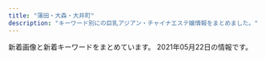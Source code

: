 ```yaml
---
title: "蒲田・大森・大井町"
description: "キーワード別にの巨乳アジアン・チャイナエステ嬢情報をまとめました。"
---
```


新着画像と新着キーワードをまとめています。
2021年05月22日の情報です。

<DmmAffiliateIns />
<KeywordTable
  shops={
    [
    {
        "name": "\u7652\u3057\u306e\u99a8",
        "url": "http://iyashi-kaori.net/",
        "station": "JR\u84b2\u7530\u99c5\u6771\u53e3",
        "img_links": [
            "http://iyashi-kaori.net/uploads/iyashikaori/2012/03/l-4.jpg",
            "http://iyashi-kaori.net/uploads/iyashikaori/2019/08/1.jpg",
            "http://iyashi-kaori.net/uploads/iyashikaori/2012/03/s-5.jpg",
            "http://iyashi-kaori.net/uploads/iyashikaori/2012/03/s-4.jpg",
            "http://iyashi-kaori.net/uploads/iyashikaori/2012/03/l-1.jpg",
            "http://iyashi-kaori.net/uploads/iyashikaori/2016/09/s__21340164111.jpg",
            "http://iyashi-kaori.net/uploads/iyashikaori/2012/03/l-2.jpg",
            "http://iyashi-kaori.net/uploads/iyashikaori/2012/03/s-6.jpg",
            "http://iyashi-kaori.net/uploads/iyashikaori/2012/03/s-3.jpg",
            "http://iyashi-kaori.net/uploads/iyashikaori/2015/07/s__636519102.jpg",
            "http://iyashi-kaori.net/uploads/iyashikaori/2019/08/11.jpg",
            "http://iyashi-kaori.net/uploads/iyashikaori/2012/03/s-1.jpg",
            "http://iyashi-kaori.net/uploads/iyashikaori/2019/10/ggg.jpg",
            "http://iyashi-kaori.net/uploads/iyashikaori/images/bg.png",
            "http://iyashi-kaori.net/uploads/iyashikaori/2012/03/l-6.jpg",
            "http://iyashi-kaori.net/uploads/iyashikaori/2012/03/s-2.jpg",
            "http://iyashi-kaori.net/uploads/iyashikaori/2021/02/1.jpg",
            "http://iyashi-kaori.net/uploads/iyashikaori/2012/03/l-3.jpg",
            "http://iyashi-kaori.net/uploads/iyashikaori/2018/10/yuka002.jpg",
            "http://iyashi-kaori.net/uploads/iyashikaori/2012/03/index_l2.jpg",
            "http://iyashi-kaori.net/uploads/iyashikaori/2019/08/staff.jpg",
            "http://iyashi-kaori.net/uploads/iyashikaori/2012/03/l-5.jpg",
            "http://iyashi-kaori.net/uploads/iyashikaori/2012/03/top.jpg",
            "http://iyashi-kaori.net/uploads/iyashikaori/2017/11/000023.jpg",
            "http://iyashi-kaori.net/uploads/iyashikaori/2017/11/000013.jpg",
            "http://iyashi-kaori.net/uploads/iyashikaori/2019/02/000023.jpg",
            "http://iyashi-kaori.net/uploads/iyashikaori/2012/03/end1.jpg",
            "http://iyashi-kaori.net/uploads/iyashikaori/2019/11/staff-old.jpg"
        ],
        "keywords": {
            "C": 7,
            "D": 1
        }
    },
    {
        "keywords": {
            "87": 2,
            "80": 2,
            "91": 2,
            "E": 2,
            "86": 4,
            "85": 4,
            "D": 12
        },
        "url": "http://suica.jpn.cm/",
        "name": "\u30b9\u30a4\u30ab",
        "station": "JR\u5927\u4e95\u753a\u99c5\u4e2d\u592e\u53e3",
        "img_links": [
            "http://suica.jpn.cm/photos/sites/3/2020/08/202008191308233.jpg",
            "http://suica.jpn.cm/images/news.png",
            "http://suica.jpn.cm/photos/sites/3/2020/08/2020081512284950.jpg",
            "http://suica.jpn.cm/photos/sites/3/2020/08/2020082117403663.jpg",
            "http://suica.jpn.cm/photos/sites/3/2020/08/202008151230107.jpg",
            "http://suica.jpn.cm/photos/sites/3/2020/08/2020081512284124.jpg",
            "https://www.a-side.com/ad/koko/include/banner/koko_468x60.png",
            "http://suica.jpn.cm/images/1.jpg",
            "http://suica.jpn.cm/photos/sites/3/2020/08/2020081512285962.jpg",
            "http://suica.jpn.cm/photos/sites/3/2020/11/2020111415464983.jpg",
            "http://suica.jpn.cm/photos/sites/3/2020/08/2020081913081173.jpg",
            "http://suica.jpn.cm/photos/sites/3/2020/08/2020082117404189.jpg",
            "http://suica.jpn.cm/images/s_reruit.png",
            "http://suica.jpn.cm/images/top.jpg",
            "http://suica.jpn.cm/photos/sites/3/2021/05/2021050315141119.jpg",
            "http://suica.jpn.cm/photos/sites/3/2020/08/2020081913081756.jpg",
            "http://suica.jpn.cm/photos/sites/3/2020/08/2020081512295237.jpg",
            "http://suica.jpn.cm/photos/sites/3/2020/11/2020111415465544.jpg",
            "http://suica.jpn.cm/photos/sites/3/2020/12/202012061611111.jpg",
            "http://suica.jpn.cm/photos/sites/3/2020/12/2020120616111237.jpg",
            "http://suica.jpn.cm/images/s_staff.png",
            "http://suica.jpn.cm/photos/sites/3/2021/03/2021031016020743.jpg",
            "http://suica.jpn.cm/images/2.jpg",
            "http://suica.jpn.cm/images/info.jpg",
            "http://suica.jpn.cm/images/top1.jpg",
            "http://suica.jpn.cm/photos/sites/3/2021/03/2021031015535435.jpg",
            "http://suica.jpn.cm/photos/sites/3/2020/08/2020081512300276.jpg"
        ]
    },
    {
        "station": "JR\u84b2\u7530\u99c5\u897f\u53e3",
        "url": "http://relax-massage.biz/",
        "keywords": {
            "E": 4,
            "C": 4,
            "D": 8
        },
        "name": "ONLY ONE",
        "img_links": [
            "http://relax-massage.biz/images/img-link.jpg",
            "http://relax-massage.biz/images/img-therapistt.jpg",
            "http://relax-massage.biz/images/acc1.jpg",
            "http://relax-massage.biz/images/cg03.jpg",
            "http://relax-massage.biz/images/ttl-concept2.png",
            "http://relax-massage.biz/images/txt-header-phone.png",
            "http://relax-massage.biz/images/txt-header-storeinfo.png",
            "http://relax-massage.biz/images/txt-header-phonet.png",
            "http://relax-massage.biz/images/bg-image-consept.png",
            "http://relax-massage.biz/images/bg-image-consept02.png",
            "http://relax-massage.biz/images/ttl-concept.png",
            "http://relax-massage.biz/images/cg01.jpg",
            "http://relax-massage.biz/images/bnr-sp-campaign01.jpg",
            "http://relax-massage.biz/images/ttl-pickup.png",
            "http://relax-massage.biz/images/qr.jpg",
            "http://relax-massage.biz/images/img-header-mainvisual01.jpg",
            "http://relax-massage.biz/images/acc.jpg",
            "http://relax-massage.biz/images/ttl-qrt.png",
            "http://relax-massage.biz/images/ttl-information.png",
            "http://relax-massage.biz/images/ttl-qrf.png",
            "http://relax-massage.biz/images/ttl-link.png",
            "http://relax-massage.biz/images/img-therapist.jpg",
            "http://relax-massage.biz/images/bnr-campaign01.jpg",
            "http://relax-massage.biz/images/ttl-pickupt.png",
            "http://relax-massage.biz/images/cg06.jpg",
            "http://relax-massage.biz/images/ttl-concept2t.png",
            "http://relax-massage.biz/images/img-linkt.jpg",
            "http://relax-massage.biz/images/cg02.jpg",
            "http://relax-massage.biz/images/txt-footer-copyright.png",
            "http://relax-massage.biz/images/ttl-conceptt.png",
            "http://relax-massage.biz/images/img-header-mainvisual01t.jpg",
            "http://relax-massage.biz/images/ttl-qr.png",
            "http://relax-massage.biz/images/ttl-therapist.png"
        ]
    },
    {
        "station": "JR\u84b2\u7530\u99c5\u897f\u53e3",
        "img_links": [
            "http://www.dream-ai.net/images/yuyu1.jpg",
            "http://www.dream-ai.net/images/s5.jpg",
            "http://www.dream-ai.net/images/tit-new.png",
            "http://www.dream-ai.net/images/g6.jpg",
            "http://www.dream-ai.net/images/g61.jpg",
            "http://www.dream-ai.net/images/s3.jpg",
            "http://www.dream-ai.net/images/g62.jpg",
            "http://www.dream-ai.net/images/s6.jpg",
            "http://www.dream-ai.net/images/miyo1.jpg",
            "http://www.dream-ai.net/images/myk3.jpg",
            "http://www.dream-ai.net/images/lu3.jpg",
            "http://www.dream-ai.net/images/aya.jpg",
            "http://www.dream-ai.net/images/g0.jpg",
            "http://www.dream-ai.net/images/baner.jpg",
            "http://www.dream-ai.net/images/mimi3.jpg",
            "http://www.dream-ai.net/images/mimi1.jpg",
            "http://www.dream-ai.net/images/mimi2.jpg",
            "http://www.dream-ai.net/images/s4.jpg",
            "http://www.dream-ai.net/images/tel1.png",
            "http://www.dream-ai.net/images/myk1.jpg",
            "http://www.dream-ai.net/images/n-01.png",
            "http://www.dream-ai.net/images/yuna.jpg",
            "http://www.dream-ai.net/images/end.png",
            "http://www.dream-ai.net/images/g22.jpg",
            "http://www.dream-ai.net/images/yuna2.jpg",
            "http://www.dream-ai.net/images/g2.jpg",
            "http://www.dream-ai.net/images/tite-staff.png",
            "http://www.dream-ai.net/images/tite-link.png",
            "http://www.dream-ai.net/images/tit-newface.png",
            "http://www.dream-ai.net/images/n-03.png",
            "http://www.dream-ai.net/images/g23.jpg",
            "http://www.dream-ai.net/images/s2.jpg",
            "http://www.dream-ai.net/images/pick.png",
            "http://www.dream-ai.net/images/lu2.jpg",
            "http://www.dream-ai.net/images/miyo3.jpg",
            "http://www.dream-ai.net/images/mobile.png",
            "http://www.dream-ai.net/images/miyo2.jpg",
            "http://www.dream-ai.net/images/s1.jpg",
            "http://www.dream-ai.net/images/tel2.png",
            "http://www.dream-ai.net/images/yuyu2.jpg",
            "http://www.dream-ai.net/images/p-r.png",
            "http://www.dream-ai.net/images/baner3.jpg",
            "http://www.dream-ai.net/images/lu1.jpg",
            "http://www.dream-ai.net/images/baner2.jpg",
            "http://www.dream-ai.net/images/myk2.jpg"
        ],
        "name": "\u5922\u30fb\u611b",
        "keywords": {},
        "url": "http://www.dream-ai.net/"
    },
    {
        "img_links": [
            "http://with-you.iest.info/images/service4.jpg",
            "http://with-you.iest.info/images/nbj3.jpg",
            "http://with-you.iest.info/images/s_pick.jpg",
            "http://with-you.iest.info/images/tel.jpg",
            "http://with-you.iest.info/photos/sites/78/2021/01/2021011602332027.jpg",
            "http://with-you.iest.info/photos/sites/78/2020/04/2020041703530074.jpg",
            "http://with-you.iest.info/photos/sites/78/2019/08/2019083003291365.jpg",
            "http://with-you.iest.info/images/s_news.jpg",
            "http://with-you.iest.info/images/top.png",
            "http://with-you.iest.info/images/service2.jpg",
            "http://with-you.iest.info/photos/sites/78/2021/03/2021031003373623.jpg",
            "http://with-you.iest.info/images/service1.jpg",
            "http://with-you.iest.info/photos/sites/78/2019/08/2019082704375018.jpg",
            "http://with-you.iest.info/images/service3.jpg",
            "http://with-you.iest.info/images/acc.jpg",
            "http://with-you.iest.info/photos/sites/78/2019/09/2019092708275393.jpg",
            "http://with-you.iest.info/images/s_staff.png",
            "http://with-you.iest.info/images/info.jpg"
        ],
        "url": "http://with-you.iest.info/",
        "name": "with you",
        "station": "JR\u5927\u4e95\u753a\u99c5",
        "keywords": {
            "86": 7,
            "87": 21,
            "E": 7,
            "C": 7,
            "D": 14
        }
    },
    {
        "url": "http://mensbali.net/",
        "img_links": [
            "http://mensbali.net/images/st/riri1.jpg",
            "http://mensbali.net/images/st/moe1.jpg",
            "http://mensbali.net/images/st/moe2.jpg",
            "http://mensbali.net/images/top_desc.jpg",
            "http://mensbali.net/images/st/coco_3.jpg",
            "http://mensbali.net/images/st/maya.jpg",
            "http://mensbali.net/images/st/mai2.jpg",
            "http://mensbali.net/images/top_newface.jpg",
            "http://mensbali.net/sp/image/head_slide3.jpg",
            "http://mensbali.net/images/st/erika_1.jpg",
            "http://mensbali.net/images/st/sena.jpg",
            "http://mensbali.net/images/heading_new_staff.jpg",
            "http://mensbali.net/images/st/saya_3.jpg",
            "http://mensbali.net/images/heading_bottom_staff.jpg",
            "http://mensbali.net/images/heading_news.jpg",
            "http://mensbali.net/images/side_interior.jpg",
            "http://mensbali.net/images/st/mana.jpg",
            "http://mensbali.net/sp/image/head.jpg",
            "http://mensbali.net/images/top_newface3.jpg",
            "http://mensbali.net/images/st/kana.jpg",
            "https://menlog.net/link/menlog20040.jpg",
            "http://mensbali.net/images/st/riri2.jpg",
            "http://mensbali.net/images/footer_bg.jpg",
            "http://mensbali.net/images/st/coco_1.jpg",
            "http://mensbali.net/sp/image/head_slide2.jpg",
            "http://mensbali.net/images/st/st3.jpg",
            "http://mensbali.net/images/heading_pickup.jpg",
            "http://mensbali.net/images/st/erika_2.jpg",
            "http://mensbali.net/images/st/coco_2.jpg",
            "http://mensbali.net/images/link/mens-esthe1.png",
            "http://mensbali.net/images/st/ayu.jpg",
            "http://mensbali.net/images/side_mobile2.jpg",
            "http://mensbali.net/images/st/riri3.jpg",
            "http://mensbali.net/images/st/saya_2.jpg",
            "http://mensbali.net/images/st/yura.jpg",
            "http://mensbali.net/images/st/yuki.jpg",
            "http://mensbali.net/sp/image/head_slide.jpg",
            "http://mensbali.net/images/st/moe3.jpg",
            "http://mensbali.net/images/st/saya_1.jpg",
            "http://mensbali.net/images/st/erika_3.jpg"
        ],
        "name": "Men\u2019sBali\uff5e\u30e1\u30f3\u30ba\u30d0\u30ea\uff5e",
        "keywords": {},
        "station": "JR\u5927\u4e95\u753a\u99c5\u4e2d\u592e\u897f\u53e3"
    },
    {
        "url": "http://www.es-kizuna.com/",
        "name": "\u4fe1\u8afe",
        "keywords": {
            "87": 10,
            "\u30bb\u30af\u30b7\u30fc": 1,
            "88": 10,
            "F": 4,
            "86": 18,
            "85": 32,
            "84": 4,
            "D": 42,
            "E": 14,
            "C": 14
        },
        "station": "JR\u84b2\u7530\u99c5\u6771\u53e3",
        "img_links": [
            "http://www.es-kizuna.com/images/upload/thumb/057f6eb7b663a5b2.jpg",
            "http://www.es-kizuna.com/images/upload/af4e2bbad7299fcd.jpg",
            "http://www.es-kizuna.com/images/link_10.jpg",
            "http://www.es-kizuna.com/images/upload/thumb/7aeb4177adab3adb.jpg",
            "http://www.es-kizuna.com/s/images/icon_staff.png",
            "http://www.es-kizuna.com/images/upload/4e06a72d8daae521.jpg",
            "http://www.es-kizuna.com/images/upload/thumb/6453e2e9c3a4d010.jpg",
            "http://www.es-kizuna.com/images/acc_11.jpg",
            "http://www.es-kizuna.com/images/upload/thumb/51fd5ad614fd9171.jpg",
            "http://www.es-kizuna.com/images/upload/thumb/048b127f7fe7756c.jpg",
            "http://www.es-kizuna.com/images/upload/thumb/4fb7a6900b967f30.jpg",
            "http://www.es-kizuna.com/images/rec.jpg",
            "http://www.es-kizuna.com/images/upload/thumb/816b7be31924a7a4.jpg",
            "http://www.es-kizuna.com/images/upload/thumb/512a839e9f628217.jpg",
            "http://www.es-kizuna.com/images/upload/thumb/fc1e816a0e9f3d61.jpg",
            "http://www.es-kizuna.com/s/girl/01.jpg",
            "http://www.es-kizuna.com/s/images/icon_top.png",
            "http://www.es-kizuna.com/images/index_11.jpg",
            "http://www.es-kizuna.com/images/upload/457777bab605fd6c.jpg",
            "http://www.es-kizuna.com/girl/02.jpg",
            "http://www.es-kizuna.com/images/upload/8362069090b0f4f4.jpg",
            "http://www.es-kizuna.com/images/upload/cb8510a706fab39a.jpg",
            "http://www.es-kizuna.com/images/upload/231cb96ee14483b0.jpg",
            "http://www.es-kizuna.com/images/upload/90479f4e0f80f012.jpg",
            "http://www.es-kizuna.com/images/upload/thumb/c960f33dbf650433.jpg",
            "http://www.es-kizuna.com/images/upload/thumb/eb01fa6066ea365b.jpg",
            "http://www.es-kizuna.com/images/upload/thumb/2c3b2096bf7b4e42.jpg",
            "http://www.es-kizuna.com/images/upload/e3d8e9cc1955e028.jpg",
            "http://www.es-kizuna.com/images/upload/906a0df423fbb2d3.jpg",
            "http://www.es-kizuna.com/images/01.jpg",
            "http://www.es-kizuna.com/s/images/r02.jpg",
            "http://www.es-kizuna.com/images/upload/0e136c01c9b7ee9f.jpg",
            "http://www.es-kizuna.com/images/upload/thumb/51167bb9818d647a.jpg",
            "http://www.es-kizuna.com/images/upload/thumb/8362069090b0f4f4.jpg",
            "http://www.es-kizuna.com/images/staff_10.jpg",
            "http://www.es-kizuna.com/s/images/icon_tel.png",
            "http://www.es-kizuna.com/images/upload/4fb7a6900b967f30.jpg",
            "http://www.es-kizuna.com/images/index_06.jpg",
            "http://www.es-kizuna.com/images/line.jpg",
            "http://www.es-kizuna.com/images/upload/thumb/457777bab605fd6c.jpg",
            "http://www.es-kizuna.com/s/images/r01.jpg",
            "http://www.es-kizuna.com/s/images/icon_info.png",
            "http://www.es-kizuna.com/images/upload/20f11bb41bae978b.jpg",
            "http://www.es-kizuna.com/images/sys_10.jpg",
            "http://www.es-kizuna.com/images/upload/thumb/e3d8e9cc1955e028.jpg",
            "http://www.es-kizuna.com/images/upload/thumb/7838ea888884524b.jpg",
            "http://www.es-kizuna.com/images/upload/e7512ab59589d7df.jpg",
            "http://www.es-kizuna.com/images/rec_10.jpg",
            "http://www.es-kizuna.com/images/upload/a276f4fa83885320.jpg",
            "http://www.es-kizuna.com/images/upload/thumb/005440d58cf3c3e3.jpg",
            "http://www.es-kizuna.com/images/upload/thumb/4e06a72d8daae521.jpg",
            "http://www.es-kizuna.com/images/index_09.jpg",
            "http://www.es-kizuna.com/images/upload/7838ea888884524b.jpg",
            "http://www.es-kizuna.com/images/index_13.jpg",
            "http://www.es-kizuna.com/images/upload/d9992ab71594c264.jpg",
            "http://www.es-kizuna.com/s/images/icon_topics.png",
            "http://www.es-kizuna.com/images/upload/thumb/176c5dafbf5a471f.jpg",
            "http://www.es-kizuna.com/images/upload/thumb/d60152fbb8818830.jpg",
            "http://www.es-kizuna.com/images/upload/3f05da7e8b1e2a64.jpg",
            "http://www.es-kizuna.com/images/upload/eb01fa6066ea365b.jpg",
            "http://www.es-kizuna.com/images/upload/thumb/cdfe0ac3b37d9e89.jpg",
            "http://www.es-kizuna.com/images/upload/thumb/a3fc0798b98de17a.jpg",
            "http://www.es-kizuna.com/images/nei_13.jpg",
            "http://www.es-kizuna.com/images/index_03.jpg",
            "http://www.es-kizuna.com/images/upload/thumb/3f05da7e8b1e2a64.jpg",
            "http://www.es-kizuna.com/images/index_07.jpg",
            "http://www.es-kizuna.com/images/upload/thumb/0c3e441832e219b9.jpg",
            "http://www.es-kizuna.com/images/upload/thumb/20f11bb41bae978b.jpg",
            "http://www.es-kizuna.com/images/upload/a3fc0798b98de17a.jpg",
            "http://www.es-kizuna.com/images/upload/5d70ee2b832fe6be.jpg",
            "http://www.es-kizuna.com/images/upload/thumb/cdc7fc1d81334feb.jpg",
            "http://www.es-kizuna.com/images/index_02.jpg",
            "http://www.es-kizuna.com/images/upload/816b7be31924a7a4.jpg",
            "http://www.es-kizuna.com/images/upload/thumb/74cd025a30d9e087.jpg",
            "http://www.es-kizuna.com/images/upload/thumb/cb8510a706fab39a.jpg",
            "http://www.es-kizuna.com/images/upload/thumb/af4e2bbad7299fcd.jpg",
            "http://www.es-kizuna.com/images/upload/cdc7fc1d81334feb.jpg",
            "http://www.es-kizuna.com/images/upload/thumb/03e6c9860ab53664.jpg",
            "http://www.es-kizuna.com/images/upload/thumb/231cb96ee14483b0.jpg",
            "http://www.es-kizuna.com/images/index_04.jpg",
            "http://www.es-kizuna.com/images/upload/0c3e441832e219b9.jpg",
            "http://www.es-kizuna.com/images/acc_10.jpg",
            "http://www.es-kizuna.com/s/images/r03.jpg",
            "http://www.es-kizuna.com/images/upload/51fd5ad614fd9171.jpg",
            "http://www.es-kizuna.com/images/upload/thumb/13be44c647bb867f.jpg",
            "http://www.es-kizuna.com/images/02.jpg",
            "http://www.es-kizuna.com/images/upload/d60152fbb8818830.jpg",
            "http://www.es-kizuna.com/images/upload/thumb/d9992ab71594c264.jpg",
            "http://www.es-kizuna.com/images/upload/thumb/35306ad0d9e9ff00.jpg",
            "http://www.es-kizuna.com/images/upload/03e6c9860ab53664.jpg",
            "http://www.es-kizuna.com/images/upload/thumb/5d70ee2b832fe6be.jpg",
            "http://www.es-kizuna.com/images/upload/thumb/0e136c01c9b7ee9f.jpg",
            "http://www.es-kizuna.com/images/upload/4bb15c40db5d3b9b.jpg",
            "http://www.es-kizuna.com/images/upload/70b3f2c5fd5ba3c2.jpg",
            "http://www.es-kizuna.com/images/index_05.jpg",
            "http://www.es-kizuna.com/images/info_10.jpg",
            "http://www.es-kizuna.com/images/upload/thumb/4bb15c40db5d3b9b.jpg",
            "http://www.es-kizuna.com/images/upload/thumb/e7512ab59589d7df.jpg",
            "http://www.es-kizuna.com/images/upload/thumb/90479f4e0f80f012.jpg",
            "http://www.es-kizuna.com/images/upload/176c5dafbf5a471f.jpg",
            "http://www.es-kizuna.com/images/upload/512a839e9f628217.jpg",
            "http://www.es-kizuna.com/images/upload/74cd025a30d9e087.jpg",
            "http://www.es-kizuna.com/images/index_08.jpg",
            "http://www.es-kizuna.com/images/upload/thumb/a276f4fa83885320.jpg",
            "http://www.es-kizuna.com/images/upload/thumb/325450f713ec1345.jpg",
            "http://www.es-kizuna.com/images/upload/c960f33dbf650433.jpg",
            "http://www.es-kizuna.com/images/upload/cdfe0ac3b37d9e89.jpg",
            "http://www.es-kizuna.com/images/upload/6453e2e9c3a4d010.jpg",
            "http://www.es-kizuna.com/s/images/r05.jpg",
            "http://www.es-kizuna.com/images/upload/thumb/5f28f084cf9311ec.jpg",
            "http://www.es-kizuna.com/images/upload/thumb/70b3f2c5fd5ba3c2.jpg",
            "http://www.es-kizuna.com/images/sys.jpg",
            "http://www.es-kizuna.com/images/upload/thumb/906a0df423fbb2d3.jpg",
            "http://www.es-kizuna.com/s/images/icon_covergirl.png",
            "http://www.es-kizuna.com/images/upload/057f6eb7b663a5b2.jpg"
        ]
    },
    {
        "url": "http://kira-kira.work/",
        "img_links": [
            "http://kira-kira.work/images/sys2.jpg",
            "http://kira-kira.work/images/sys3.png",
            "http://kira-kira.work/images/7.jpg",
            "http://kira-kira.work/images/9.jpg",
            "http://kira-kira.work/images/tg.jpg",
            "http://kira-kira.work/img/rumi3.jpg",
            "http://kira-kira.work/images/headline.jpg",
            "http://kira-kira.work/staff/yuri.jpg",
            "http://kira-kira.work/img/yuyu1.jpg",
            "http://kira-kira.work/img/nana1.jpg",
            "http://kira-kira.work/staff/ai.jpg",
            "http://kira-kira.work/img/rumi1.jpg",
            "http://kira-kira.work/images/11.jpg",
            "http://kira-kira.work/staff/aki.jpg",
            "http://kira-kira.work/img/risa1.jpg",
            "http://kira-kira.work/images/8.jpg",
            "http://kira-kira.work/images/int2.png",
            "http://kira-kira.work/images/4.jpg",
            "http://kira-kira.work/staff/yuyu.jpg",
            "http://kira-kira.work/img/rumi2.jpg",
            "http://kira-kira.work/img/aki1.jpg",
            "http://kira-kira.work/images/sys1.jpg",
            "http://kira-kira.work/staff/rumi.jpg",
            "http://kira-kira.work/img/yuri1.jpg",
            "http://kira-kira.work/images/int1.jpg",
            "http://kira-kira.work/images/10.jpg",
            "http://kira-kira.work/img/ai1.jpg",
            "http://kira-kira.work/staff/rina.jpg",
            "http://kira-kira.work/img/rina1.jpg",
            "http://kira-kira.work/images/3.jpg",
            "http://kira-kira.work/images/staff_t.jpg",
            "http://kira-kira.work/staff/yumi.jpg",
            "http://kira-kira.work/images/rec1.jpg",
            "http://kira-kira.work/images/mobile.jpg",
            "http://kira-kira.work/images/2.jpg",
            "http://kira-kira.work/images/news.jpg",
            "http://kira-kira.work/images/rec2.jpg",
            "http://kira-kira.work/images/head.jpg",
            "http://kira-kira.work/images/5.jpg",
            "http://kira-kira.work/staff/risa.jpg",
            "http://kira-kira.work/images/interior_t.jpg",
            "http://kira-kira.work/img/neko1.jpg",
            "http://kira-kira.work/images/6.jpg",
            "http://kira-kira.work/img/yumi1.jpg"
        ],
        "station": "JR\u84b2\u7530\u99c5\u6771\u53e3",
        "keywords": {},
        "name": "\u30ad\u30e9\u30ad\u30e9"
    },
    {
        "station": "JR\u84b2\u7530\u99c5\u897f\u53e3",
        "url": "http://www.tokyo-0001.xyz/",
        "name": "NEW\u30a4\u30d6",
        "img_links": [
            "http://www.tokyo-0001.xyz/img/girls02.jpg",
            "http://www.tokyo-0001.xyz/img/bnr00.jpg",
            "http://www.tokyo-0001.xyz/img/girls06.jpg",
            "http://www.tokyo-0001.xyz/img/img2.jpg",
            "http://www.tokyo-0001.xyz/img/ttl-02.png",
            "http://www.tokyo-0001.xyz/img/girls01.jpg",
            "http://www.tokyo-0001.xyz/img/bnr02.jpg",
            "http://www.tokyo-0001.xyz/img/ttl-01.png",
            "http://www.tokyo-0001.xyz/img/bnr01.jpg",
            "http://www.tokyo-0001.xyz/img/img1.jpg",
            "http://www.tokyo-0001.xyz/img/img-txt-01.png",
            "http://www.tokyo-0001.xyz/img/img3.jpg",
            "http://www.tokyo-0001.xyz/img/girls05.jpg",
            "http://www.tokyo-0001.xyz/img/girls03.jpg",
            "http://www.tokyo-0001.xyz/img/girls04.jpg",
            "http://www.tokyo-0001.xyz/img/ttl-04.png",
            "http://www.tokyo-0001.xyz/img/ttl-03.png"
        ],
        "keywords": {}
    },
    {
        "station": "JR\u5927\u4e95\u753a\u99c5\u4e2d\u592e\u897f\u53e3",
        "name": "\u604b",
        "url": "https://love.ies.fun/",
        "keywords": {},
        "img_links": []
    },
    {
        "img_links": [
            "http://www1.spa-omori.com/static/upload/image/20210224/1614162944392810.jpg",
            "http://www1.spa-omori.com/static/upload/image/20210224/1614163084212688.jpg",
            "http://www1.spa-omori.com/static/upload/image/20210422/1619083088173870.jpg",
            "http://www1.spa-omori.com/static/upload/image/20210223/1614039396132620.jpg",
            "http://www1.spa-omori.com/static/upload/image/20210223/1614039618664763.jpg",
            "http://www1.spa-omori.com/static/upload/image/20210224/1614131672107791.jpg",
            "http://www1.spa-omori.com/static/upload/image/20210223/1614039397117058.jpg",
            "http://www1.spa-omori.com/static/upload/image/20210223/1614038060664396.jpg",
            "http://www1.spa-omori.com/static/picture/picture.jpg",
            "http://www1.spa-omori.com/static/upload/image/20210223/1614039619556019.jpg",
            "http://www1.spa-omori.com/static/upload/image/20210224/1614126725700730.jpg",
            "http://www1.spa-omori.com/static/upload/image/20210420/1618849598612571.jpg",
            "http://www1.spa-omori.com/static/upload/image/20210223/1614060275116389.jpg",
            "http://www1.spa-omori.com/static/upload/image/20210224/1614163208116499.jpg",
            "http://www1.spa-omori.com/static/upload/image/20210420/1618901294608640.jpg",
            "http://www1.spa-omori.com/94zc.com/img/totop_01.png",
            "http://www1.spa-omori.com/static/upload/image/20210223/1614046189930695.jpg",
            "http://www1.spa-omori.com/static/upload/image/20210224/1614164483392795.jpg",
            "http://www1.spa-omori.com/static/upload/image/20210420/1618923132466003.png",
            "http://www1.spa-omori.com/static/upload/image/20210422/1619083226207707.jpg",
            "http://www1.spa-omori.com/static/upload/image/20210224/1614132565625014.jpg",
            "http://www1.spa-omori.com/static/upload/image/20210224/1614126651197768.jpg",
            "http://www1.spa-omori.com/static/upload/image/20210223/1614039396756745.jpg"
        ],
        "name": "Magic Lovely",
        "keywords": {
            "87": 4
        },
        "station": "JR\u5927\u68ee\u99c5\u6771\u53e3",
        "url": "http://www1.spa-omori.com/"
    },
    {
        "name": "\u3055\u3064\u304d",
        "station": "JR\u5927\u4e95\u753a\u99c5\u4e2d\u592e\u897f\u53e3",
        "url": "http://e-satsuki.net/",
        "img_links": [
            "http://e-satsuki.net/images/new-tit.jpg",
            "http://e-satsuki.net/images/tit-staff.jpg",
            "http://e-satsuki.net/images/i-mobile.jpg",
            "http://e-satsuki.net/images/aya1.jpg",
            "http://e-satsuki.net/images/ss1.jpg",
            "http://e-satsuki.net/images/update-tit.jpg",
            "http://e-satsuki.net/images/coyuki2.jpg",
            "http://e-satsuki.net/images/flash1.jpg",
            "http://e-satsuki.net/images/topp.jpg",
            "http://e-satsuki.net/images/kiki2.jpg",
            "http://e-satsuki.net/images/jieshao-tit.jpg",
            "http://e-satsuki.net/images/manami1.jpg",
            "http://e-satsuki.net/images/pick-tit.jpg",
            "http://e-satsuki.net/images/coyuki1.jpg",
            "http://e-satsuki.net/images/kiki1.jpg",
            "http://e-satsuki.net/images/flash3.jpg",
            "http://e-satsuki.net/images/ss2.jpg",
            "http://e-satsuki.net/images/flash2.jpg",
            "http://e-satsuki.net/images/manami2.jpg",
            "http://e-satsuki.net/images/eri2.jpg",
            "http://e-satsuki.net/images/aya2.jpg",
            "http://e-satsuki.net/images/top.png",
            "http://e-satsuki.net/images/eri1.jpg",
            "http://e-satsuki.net/images/mobile-tit.jpg"
        ],
        "keywords": {
            "C": 8
        }
    },
    {
        "keywords": {
            "89": 28,
            "F": 14,
            "E": 14,
            "85": 28,
            "D": 124,
            "86": 40,
            "87": 68,
            "C": 12
        },
        "url": "http://u-care.ests.jp/",
        "station": "JR\u84b2\u7530\u99c5\u897f\u53e3",
        "img_links": [
            "http://u-care.ests.jp/photos/sites/36/2021/05/2021050915502499.jpeg",
            "http://u-care.ests.jp/images/s_face.jpg",
            "http://u-care.ests.jp/photos/sites/36/2020/01/2020012715190876.jpg",
            "http://u-care.ests.jp/photos/sites/36/2021/04/2021042523083915.jpeg",
            "http://u-care.ests.jp/images/room2.jpg",
            "http://u-care.ests.jp/images/pick_bj3.jpg",
            "http://u-care.ests.jp/photos/sites/36/2020/01/2020012715190245.jpg",
            "http://u-care.ests.jp/images/a.png",
            "http://u-care.ests.jp/images/s_staff.jpg",
            "http://u-care.ests.jp/images/cocoiineputiandian.jpg",
            "http://u-care.ests.jp/images/room5.jpg",
            "http://u-care.ests.jp/images/new.jpg",
            "http://u-care.ests.jp/photos/sites/36/2020/11/2020112313092447.jpg",
            "http://u-care.ests.jp/images/room6.jpg",
            "http://u-care.ests.jp/photos/sites/36/2021/02/2021020516324022.jpg",
            "http://u-care.ests.jp/images/room4.jpg",
            "http://u-care.ests.jp/images/pick_bj1.jpg",
            "http://u-care.ests.jp/photos/sites/36/2021/05/202105080345158.jpeg",
            "http://u-care.ests.jp/photos/sites/36/2020/12/2020120314112720.jpg",
            "http://u-care.ests.jp/images/s_pick.jpg",
            "http://u-care.ests.jp/photos/sites/36/2021/05/2021050915511431.jpeg",
            "http://u-care.ests.jp/images/s_blog.jpg",
            "http://u-care.ests.jp/photos/sites/36/2019/07/2019072818341463.jpg",
            "http://u-care.ests.jp/photos/sites/36/2021/05/2021050915503123.jpeg",
            "http://u-care.ests.jp/photos/sites/36/2020/12/2020120314112231.jpg",
            "http://u-care.ests.jp/photos/sites/36/2019/07/2019072818341268.jpg",
            "http://u-care.ests.jp/photos/sites/36/2019/07/2019072818372591.jpg",
            "http://u-care.ests.jp/photos/sites/36/2021/04/2021042523083640.jpeg",
            "http://u-care.ests.jp/photos/sites/36/2021/02/2021020516323421.jpg",
            "http://u-care.ests.jp/photos/sites/36/2020/12/2020120314113358.jpg",
            "http://u-care.ests.jp/photos/sites/36/2019/07/2019072818340741.jpg",
            "http://u-care.ests.jp/images/s.png",
            "http://u-care.ests.jp/images/mobile.jpg",
            "http://u-care.ests.jp/images/nbj3.jpg",
            "http://u-care.ests.jp/images/room1.jpg",
            "http://u-care.ests.jp/photos/sites/36/2019/11/2019110314145767.jpg",
            "http://u-care.ests.jp/photos/sites/36/2019/07/201907281834129.jpg",
            "http://u-care.ests.jp/photos/sites/36/2021/05/2021050803451364.jpeg",
            "http://u-care.ests.jp/photos/sites/36/2021/04/2021042523083797.jpeg",
            "http://u-care.ests.jp/images/b.png",
            "http://u-care.ests.jp/images/s_link.jpg",
            "http://u-care.ests.jp/photos/sites/36/2021/04/2021040821455253.jpeg",
            "http://u-care.ests.jp/photos/sites/36/2020/11/2020112313091813.jpg",
            "http://u-care.ests.jp/photos/sites/36/2019/07/2019072818341331.jpg",
            "http://u-care.ests.jp/images/s1.png",
            "http://u-care.ests.jp/photos/sites/36/2021/04/2021040821454611.jpeg",
            "http://u-care.ests.jp/photos/sites/36/2019/11/2019110314145623.jpg",
            "http://u-care.ests.jp/photos/sites/36/2019/07/201907281834152.jpg",
            "http://u-care.ests.jp/images/twitter.jpg",
            "http://u-care.ests.jp/images/nbj1.jpg",
            "http://u-care.ests.jp/images/hua.png",
            "http://u-care.ests.jp/images/1.jpg",
            "http://u-care.ests.jp/images/room3.jpg",
            "http://u-care.ests.jp/images/top.png",
            "http://u-care.ests.jp/photos/sites/36/2021/05/2021050803451611.jpeg",
            "http://u-care.ests.jp/photos/sites/36/2019/07/2019072818340893.jpg"
        ],
        "name": "CoCo.\u30a4\u30a4\u306d!"
    },
    {
        "station": "JR\u84b2\u7530\u99c5\u6771\u53e3",
        "keywords": {
            "85": 7,
            "\u30bb\u30af\u30b7\u30fc": 2,
            "82": 6,
            "98": 2,
            "D": 4,
            "96": 3,
            "80": 3,
            "H": 3,
            "84": 2,
            "\u80f8": 1,
            "F": 5,
            "90": 3,
            "C": 11,
            "83": 6,
            "88": 2
        },
        "url": "http://www.healing-ai.net/",
        "name": "\u30d2\u30fc\u30ea\u30f3\u30b0\u611b",
        "img_links": [
            "http://eskk.healing-ai.net/uploads/2019/12/3.jpg",
            "http://eskk.healing-ai.net/uploads/2019/05/nana3.jpg",
            "http://eskk.healing-ai.net/uploads/2020/12/g1.jpg",
            "http://eskk.healing-ai.net/uploads/2019/06/g0.jpg",
            "http://www.healing-ai.net/images/img_mainvisual_01.png",
            "http://eskk.healing-ai.net/uploads/2019/05/mika.jpg",
            "http://eskk.healing-ai.net/uploads/2020/12/g2.jpg",
            "http://eskk.healing-ai.net/uploads/2021/03/1.jpg",
            "http://eskk.healing-ai.net/uploads/2020/01/g3.jpg",
            "http://eskk.healing-ai.net/uploads/2019/07/3.jpg",
            "http://www.healing-ai.net/images/icon_new.png",
            "http://eskk.healing-ai.net/uploads/g8-1.jpg",
            "http://www.healing-ai.net/images/img_mainvisual_02.png",
            "http://eskk.healing-ai.net/uploads/2021/03/2.jpg",
            "http://www.healing-ai.net/images/bnr_reserve_01.jpg",
            "http://eskk.healing-ai.net/uploads/2019/12/1-1.jpg",
            "https://www.a-side.com/ad/koko/include/banner/koko_200x40.png",
            "http://eskk.healing-ai.net/uploads/2019/12/2-1.jpg",
            "http://eskk.healing-ai.net/uploads/2019/11/koko.jpg",
            "http://eskk.healing-ai.net/uploads/2019/05/ai2-1.jpg",
            "http://eskk.healing-ai.net/uploads/2020/10/g1.jpg",
            "http://eskk.healing-ai.net/uploads/2020/01/g2.jpg",
            "http://eskk.healing-ai.net/uploads/2019/05/g3.jpg",
            "http://eskk.healing-ai.net/uploads/2021/03/4.jpg",
            "http://eskk.healing-ai.net/uploads/2019/07/1.jpg",
            "http://eskk.healing-ai.net/uploads/2019/07/2.jpg",
            "http://www.healing-ai.net/images/img_mainvisual_03.png",
            "http://eskk.healing-ai.net/uploads/2020/01/g1.jpg",
            "http://eskk.healing-ai.net/uploads/2019/05/ai3.jpg",
            "http://eskk.healing-ai.net/uploads/2021/03/3.jpg",
            "http://eskk.healing-ai.net/uploads/2019/05/ai1-1.jpg",
            "http://eskk.healing-ai.net/uploads/2019/05/nana2.jpg",
            "http://eskk.healing-ai.net/uploads/2019/05/g4.jpg",
            "http://www.healing-ai.net/images/top2.png"
        ]
    },
    {
        "name": "Reset\u30fb\u30ea\u30bb\u30c3\u30c8",
        "station": "JR\u84b2\u7530\u99c5\u897f\u53e3",
        "keywords": {
            "86": 5,
            "85": 4,
            "C": 6,
            "E": 3,
            "D": 1,
            "\u80f8": 1,
            "F": 1
        },
        "img_links": [
            "http://ciutyia.xyz/templets/xiangmu/picture/rookie_sh.png",
            "http://ciutyia.xyz/uploads/201117/1-20111G32J1140.jpg",
            "http://ciutyia.xyz/uploads/210505/1-210505133603A2.jpg",
            "http://ciutyia.xyz/uploads/210429/1-21042ZU203328.jpg",
            "http://ciutyia.xyz/templets/xiangmu/picture/index_contact.png",
            "http://ciutyia.xyz/templets/xiangmu/picture/main_photo.jpg",
            "http://ciutyia.xyz/uploads/201117/1-20111GAG6454.jpg",
            "http://ciutyia.xyz/uploads/210513/1-210513130135551.jpg",
            "http://ciutyia.xyz/templets/xiangmu/picture/foter_line.png",
            "http://ciutyia.xyz/uploads/210511/1-21051112503W46.jpg",
            "http://ciutyia.xyz/uploads/200627/1-20062G30935R3.jpg",
            "http://ciutyia.xyz/uploads/210120/1-210120150301c2.jpg",
            "http://ciutyia.xyz/uploads/210511/1-210511124110O8.jpg",
            "http://ciutyia.xyz/uploads/201117/1-20111G34243Z7.jpg",
            "http://ciutyia.xyz/templets/xiangmu/picture/tel.png",
            "http://ciutyia.xyz/templets/xiangmu/picture/re_lines.png",
            "http://ciutyia.xyz/templets/xiangmu/picture/index_therapist.png",
            "http://ciutyia.xyz/templets/xiangmu/picture/webentry.png",
            "http://ciutyia.xyz/templets/xiangmu/picture/top.png",
            "http://ciutyia.xyz/templets/xiangmu/picture/ac_info_5.png",
            "http://ciutyia.xyz/uploads/210513/1-21051313014L41.jpg",
            "http://ciutyia.xyz/uploads/200627/1-20062G30U2518.jpg",
            "http://ciutyia.xyz/images/R_000.jpg",
            "http://ciutyia.xyz/uploads/210423/1-210423091Q63A.jpg",
            "http://ciutyia.xyz/uploads/201117/1-20111G35643457.jpg",
            "http://ciutyia.xyz/templets/xiangmu/picture/gotanda_5.jpg",
            "http://ciutyia.xyz/uploads/200627/1-20062G30950393.jpg",
            "http://ciutyia.xyz/templets/xiangmu/picture1/index_saloninfo.png",
            "http://ciutyia.xyz/templets/xiangmu/picture/foter_line_14.png",
            "http://ciutyia.xyz/uploads/allimg/180716/1-1PG6102301955.jpg",
            "http://ciutyia.xyz/templets/xiangmu/picture/sh_line_5.png",
            "http://ciutyia.xyz/uploads/210429/1-21042ZT94H27.jpg",
            "http://ciutyia.xyz/uploads/201028/1-20102Q51209202.jpg",
            "http://ciutyia.xyz/uploads/180424/1-1P424151P32I.png",
            "http://ciutyia.xyz/templets/xiangmu/picture/sh_bou_5.png"
        ],
        "url": "http://ciutyia.xyz/"
    },
    {
        "keywords": {},
        "name": "\u307b\u306e\u304b",
        "img_links": [
            "http://www.hounoka.com/smart/eri.jpg",
            "http://www.hounoka.com/smart/corona-taisaku2.jpg",
            "http://www.hounoka.com/smart/top-tab-returan.jpg",
            "http://www.hounoka.com/corona-taisaku2.jpg",
            "http://www.hounoka.com/massage-de_88_31.jpg"
        ],
        "url": "http://www.hounoka.com/",
        "station": "JR\u5927\u4e95\u753a\u99c5"
    },
    {
        "url": "http://k-rlx.info/",
        "keywords": {
            "88": 3,
            "92": 1,
            "90": 1,
            "86": 1,
            "C": 4,
            "D": 2
        },
        "name": "\u307e\u3054\u3053\u308d",
        "img_links": [
            "http://k-rlx.info/images/index_17.jpg",
            "http://k-rlx.info/girls/00.jpg",
            "http://k-rlx.info/images/index_30.jpg",
            "http://k-rlx.info/girls/03.jpg",
            "http://k-rlx.info/images/index_27.jpg",
            "http://k-rlx.info/images/index_12.jpg",
            "http://k-rlx.info/images/index_01.jpg",
            "http://k-rlx.info/images/sub_28.jpg",
            "http://k-rlx.info/girls/05.jpg",
            "http://k-rlx.info/images/index_26.jpg",
            "http://k-rlx.info/images/index_19.jpg",
            "http://k-rlx.info/images/staff_15.jpg",
            "http://k-rlx.info/images/index_08.jpg",
            "http://k-rlx.info/images/rec.jpg",
            "http://k-rlx.info/images/index_06.jpg",
            "http://k-rlx.info/images/index_10.jpg",
            "http://k-rlx.info/images/index_13.jpg",
            "http://k-rlx.info/images/rec_15.jpg",
            "http://k-rlx.info/girls/04.jpg",
            "http://k-rlx.info/images/index_29.jpg",
            "http://k-rlx.info/images/index_28.jpg",
            "http://k-rlx.info/girls/01.jpg",
            "http://k-rlx.info/images/index_02.jpg",
            "http://k-rlx.info/images/info_15.jpg",
            "http://k-rlx.info/images/index_18.jpg",
            "http://k-rlx.info/images/info.jpg",
            "http://k-rlx.info/images/index_25.jpg",
            "http://k-rlx.info/girls/07.jpg",
            "http://k-rlx.info/images/index_16.jpg",
            "http://k-rlx.info/images/index_03.jpg",
            "http://k-rlx.info/images/index_20.jpg",
            "http://k-rlx.info/images/index_24.jpg",
            "http://k-rlx.info/images/index_22.jpg",
            "http://k-rlx.info/images/index_05.jpg",
            "http://k-rlx.info/images/index_07.jpg",
            "http://k-rlx.info/images/03.jpg",
            "http://k-rlx.info/images/index_21.jpg",
            "http://k-rlx.info/girls/08.jpg",
            "http://k-rlx.info/images/01.jpg",
            "http://k-rlx.info/images/index_04.jpg",
            "http://k-rlx.info/images/02.jpg",
            "http://k-rlx.info/girls/02.jpg",
            "http://k-rlx.info/images/index_09.jpg"
        ],
        "station": "JR\u5927\u68ee\u99c5\u6771\u53e3"
    },
    {
        "name": "\u30de\u30ea\u30e2",
        "station": "JR\u84b2\u7530\u99c5\u6771\u53e3",
        "img_links": [
            "http://rainbowest.info/up/uploads/20181126233125aya.jpg",
            "http://rainbowest.info/up/uploads/20201030211457ri1.jpg",
            "http://rainbowest.info/up/uploads/20200920192127a.jpg",
            "http://rainbowest.info/images/header_bg.png",
            "http://rainbowest.info/images/rec.png",
            "http://rainbowest.info/up/uploads/20201030211630ri2.jpg",
            "http://rainbowest.info/images/s2.jpg",
            "http://rainbowest.info/images/ttl_qj.png",
            "http://rainbowest.info/images/t1.png",
            "http://rainbowest.info/images/ttl_price.png",
            "http://rainbowest.info/images/t2.png",
            "http://rainbowest.info/images/k.png",
            "http://rainbowest.info/up/uploads/20181126233152s.jpg",
            "http://rainbowest.info/images/ttl_staff.png",
            "http://rainbowest.info/images/price.jpg",
            "http://rainbowest.info/up/uploads/20181126232839r.jpg"
        ],
        "url": "http://rainbowest.info/",
        "keywords": {}
    },
    {
        "url": "http://www.e-uluru.info/",
        "station": "JR\u84b2\u7530\u99c5\u6771\u53e3",
        "keywords": {
            "E": 9,
            "F": 2,
            "88": 5,
            "87": 10,
            "83": 2,
            "C": 14,
            "D": 34,
            "86": 17,
            "85": 23
        },
        "name": "\u7f8e\u7409\u7409",
        "img_links": [
            "http://www.e-uluru.info/images/index_04.png",
            "http://www.e-uluru.info/girl/031.jpg",
            "http://www.e-uluru.info/girl/020.jpg",
            "http://www.e-uluru.info/images/upload/thumb/8ee8987b2165d4fc.jpg",
            "http://www.e-uluru.info/images/upload/1ddb0f728d864feb.jpg",
            "http://www.e-uluru.info/images/upload/thumb/a42cde1d7d7ca5c0.jpg",
            "http://www.e-uluru.info/images/index_02.png",
            "http://www.e-uluru.info/images/upload/f642dd084fb225c9.jpg",
            "http://www.e-uluru.info/images/upload/d33358c73f674e0d.jpg",
            "http://www.e-uluru.info/images/staff_08.png",
            "http://www.e-uluru.info/girl/019.jpg",
            "http://www.e-uluru.info/images/upload/thumb/5dcabd8808e86a8c.jpg",
            "http://www.e-uluru.info/girl/01.jpg",
            "http://www.e-uluru.info/images/upload/thumb/a944203deb9da4de.jpg",
            "http://www.e-uluru.info/girl/014.jpg",
            "http://www.e-uluru.info/girl/018.jpg",
            "http://www.e-uluru.info/images/upload/a86dfeb81b8ab370.jpg",
            "http://www.e-uluru.info/images/upload/thumb/98ac232614327354.jpg",
            "http://www.e-uluru.info/images/upload/ad830a43974bad03.jpg",
            "http://www.e-uluru.info/images/upload/12cb1bdfa779a5e6.jpg",
            "http://www.e-uluru.info/images/index_11.png",
            "http://www.e-uluru.info/images/index_03.png",
            "http://www.e-uluru.info/images/upload/thumb/056ff3de81fe9024.jpg",
            "http://www.e-uluru.info/images/upload/thumb/30e7a9b6a2619196.jpg",
            "http://www.e-uluru.info/images/upload/thumb/c7886d02d33ae09c.jpg",
            "http://www.e-uluru.info/girl/015.jpg",
            "http://www.e-uluru.info/images/pro.jpg",
            "http://www.e-uluru.info/images/upload/thumb/ebc831946fdc3143.jpg",
            "http://www.e-uluru.info/images/upload/thumb/2951922eff997d84.jpg",
            "http://www.e-uluru.info/images/upload/thumb/d4a6c5a9e3801cc7.jpg",
            "http://www.e-uluru.info/images/upload/e8b0d029c217c7cc.jpg",
            "http://www.e-uluru.info/s/images/icon_tel.png",
            "http://www.e-uluru.info/girl/032.jpg",
            "http://www.e-uluru.info/images/upload/thumb/db7023b92ef16bbc.jpg",
            "http://www.e-uluru.info/images/upload/thumb/f642dd084fb225c9.jpg",
            "http://www.e-uluru.info/images/upload/thumb/adc24ea0648493e2.jpg",
            "http://www.e-uluru.info/images/upload/2e83ce7f87e28c10.jpg",
            "http://www.e-uluru.info/images/upload/b5241af23f911574.jpg",
            "http://www.e-uluru.info/girl/012.jpg",
            "http://www.e-uluru.info/s/images/r02.jpg",
            "http://www.e-uluru.info/images/upload/2951922eff997d84.jpg",
            "http://www.e-uluru.info/images/upload/8ee8987b2165d4fc.jpg",
            "http://www.e-uluru.info/images/upload/thumb/d33358c73f674e0d.jpg",
            "http://www.e-uluru.info/girl/07.jpg",
            "http://www.e-uluru.info/girl/021.jpg",
            "http://www.e-uluru.info/images/upload/thumb/2e83ce7f87e28c10.jpg",
            "http://www.e-uluru.info/images/upload/thumb/ad830a43974bad03.jpg",
            "http://www.e-uluru.info/s/images/icon_topics.png",
            "http://www.e-uluru.info/images/r02.jpg",
            "http://www.e-uluru.info/images/upload/thumb/7a73ef7475560f16.jpg",
            "http://www.e-uluru.info/girl/016.jpg",
            "http://www.e-uluru.info/images/upload/thumb/2d668ea61cdabce4.jpg",
            "http://www.e-uluru.info/images/sys_08.png",
            "http://www.e-uluru.info/images/upload/08e930d29f9d5b3e.jpg",
            "http://www.e-uluru.info/images/r05.jpg",
            "http://www.e-uluru.info/images/upload/056ff3de81fe9024.jpg",
            "http://www.e-uluru.info/images/upload/a944203deb9da4de.jpg",
            "http://www.e-uluru.info/s/images/icon_covergirl.png",
            "http://www.e-uluru.info/images/info_08.png",
            "http://www.e-uluru.info/images/r01.jpg",
            "http://www.e-uluru.info/s/images/icon_top.png",
            "http://www.e-uluru.info/girl/034.jpg",
            "http://www.e-uluru.info/images/upload/db7023b92ef16bbc.jpg",
            "http://www.e-uluru.info/images/upload/adc24ea0648493e2.jpg",
            "http://www.e-uluru.info/s/images/icon_info.png",
            "http://www.e-uluru.info/images/upload/b71e9dc3cfa0f9b4.jpg",
            "http://www.e-uluru.info/s/images/r05.jpg",
            "http://www.e-uluru.info/images/upload/98ac232614327354.jpg",
            "http://www.e-uluru.info/images/upload/thumb/71169c7f826021d0.jpg",
            "http://www.e-uluru.info/images/index_08.png",
            "http://www.e-uluru.info/i/girl/013.jpg",
            "http://www.e-uluru.info/images/upload/thumb/9e6373c225b7bc51.jpg",
            "http://www.e-uluru.info/images/rec_08.png",
            "http://www.e-uluru.info/images/r03.jpg",
            "http://www.e-uluru.info/images/upload/thumb/539dd2297c44dec2.jpg",
            "http://www.e-uluru.info/images/upload/thumb/1ddb0f728d864feb.jpg",
            "http://www.e-uluru.info/images/upload/73a690610b4828e0.jpg",
            "http://www.e-uluru.info/images/index_13.png",
            "http://www.e-uluru.info/images/upload/539dd2297c44dec2.jpg",
            "http://www.e-uluru.info/images/upload/thumb/e8b0d029c217c7cc.jpg",
            "http://www.e-uluru.info/girl/013.jpg",
            "http://www.e-uluru.info/images/upload/thumb/24e3367119cd81d4.jpg",
            "http://www.e-uluru.info/girl/033.jpg",
            "http://www.e-uluru.info/images/info01.png",
            "http://www.e-uluru.info/images/upload/thumb/b5241af23f911574.jpg",
            "http://www.e-uluru.info/images/upload/thumb/73a690610b4828e0.jpg",
            "http://www.e-uluru.info/images/upload/90eec703fb0861db.jpg",
            "http://www.e-uluru.info/images/upload/7a73ef7475560f16.jpg",
            "http://www.e-uluru.info/images/index_07.png",
            "http://www.e-uluru.info/images/index_05.png",
            "http://www.e-uluru.info/images/upload/9e6373c225b7bc51.jpg",
            "http://www.e-uluru.info/images/upload/5dcabd8808e86a8c.jpg",
            "http://www.e-uluru.info/images/upload/thumb/12cb1bdfa779a5e6.jpg",
            "http://www.e-uluru.info/images/upload/f436fca81b34a90a.jpg",
            "http://www.e-uluru.info/images/index_06.png",
            "http://www.e-uluru.info/girl/06.jpg",
            "http://www.e-uluru.info/s/girl/01.jpg",
            "http://www.e-uluru.info/images/upload/c7886d02d33ae09c.jpg",
            "http://www.e-uluru.info/girl/030.jpg",
            "http://www.e-uluru.info/s/images/icon_staff.png",
            "http://www.e-uluru.info/images/upload/24e3367119cd81d4.jpg",
            "http://www.e-uluru.info/images/upload/thumb/f436fca81b34a90a.jpg",
            "http://www.e-uluru.info/girl/028.jpg",
            "http://www.e-uluru.info/images/index_12.png",
            "http://www.e-uluru.info/s/images/r03.jpg",
            "http://www.e-uluru.info/images/upload/03b615dbd4a8d4e4.jpg",
            "http://www.e-uluru.info/images/upload/ebc831946fdc3143.jpg",
            "http://www.e-uluru.info/images/upload/thumb/a86dfeb81b8ab370.jpg",
            "http://www.e-uluru.info/s/images/r01.jpg",
            "http://www.e-uluru.info/girl/024.jpg",
            "http://www.e-uluru.info/images/upload/thumb/08e930d29f9d5b3e.jpg",
            "http://www.e-uluru.info/images/upload/a42cde1d7d7ca5c0.jpg",
            "http://www.e-uluru.info/images/upload/thumb/b71e9dc3cfa0f9b4.jpg",
            "http://www.e-uluru.info/images/upload/d4a6c5a9e3801cc7.jpg",
            "http://www.e-uluru.info/images/rec_09.png",
            "http://www.e-uluru.info/images/index_01.png",
            "http://www.e-uluru.info/images/upload/thumb/90eec703fb0861db.jpg",
            "http://www.e-uluru.info/images/upload/thumb/03b615dbd4a8d4e4.jpg",
            "http://www.e-uluru.info/images/upload/30e7a9b6a2619196.jpg",
            "http://www.e-uluru.info/images/upload/71169c7f826021d0.jpg"
        ]
    },
    {
        "station": "JR\u5927\u4e95\u753a\u99c5\u4e2d\u592e\u897f\u53e3",
        "img_links": [],
        "url": "https://nekonoheya.ests.jp/",
        "keywords": {},
        "name": "\u611b"
    },
    {
        "name": "\u82b1\u6c34\u6728",
        "keywords": {},
        "img_links": [
            "http://es-kamata.xyz/images/004.jpg",
            "http://es-kamata.xyz/images/qiu-1.jpg",
            "http://es-kamata.xyz/images/g8.jpg",
            "http://es-kamata.xyz/images/002.jpg",
            "http://es-kamata.xyz/images/ac3.jpg",
            "http://es-kamata.xyz/images/ac5.jpg",
            "http://es-kamata.xyz/images/rq01.jpg",
            "http://es-kamata.xyz/images/g1.jpg",
            "http://es-kamata.xyz/images/g2.jpg",
            "http://es-kamata.xyz/images/g0.jpg",
            "http://es-kamata.xyz/images/new_d.jpg",
            "http://es-kamata.xyz/images/ml.jpg",
            "http://es-kamata.xyz/images/nei_bt.jpg",
            "http://es-kamata.xyz/images/g4.jpg",
            "http://es-kamata.xyz/images/bottom.jpg",
            "http://es-kamata.xyz/images/g3.jpg",
            "http://es-kamata.xyz/images/rq03.jpg",
            "http://es-kamata.xyz/images/s1.jpg",
            "http://es-kamata.xyz/images/001.jpg",
            "http://es-kamata.xyz/images/003.jpg",
            "http://es-kamata.xyz/images/new_tit.jpg",
            "http://es-kamata.xyz/images/ac4.jpg",
            "http://es-kamata.xyz/images/ac1.jpg",
            "http://es-kamata.xyz/images/tw.jpg",
            "http://es-kamata.xyz/images/tel.jpg",
            "http://es-kamata.xyz/images/g5.jpg",
            "http://es-kamata.xyz/images/ac2.jpg",
            "http://es-kamata.xyz/images/top_03.jpg"
        ],
        "station": "JR\u84b2\u7530\u99c5\u897f\u53e3",
        "url": "http://es-kamata.xyz/"
    },
    {
        "img_links": [
            "http://es-refine.xyz/images/tite-link.jpg",
            "http://es-refine.xyz/images/mobile.jpg",
            "http://es-refine.xyz/images/g.jpg",
            "http://es-refine.xyz/images/g02.jpg",
            "http://es-refine.xyz/images/a3.jpg",
            "http://es-refine.xyz/images/a2.jpg",
            "http://es-refine.xyz/images/tite-staff.jpg",
            "http://es-refine.xyz/images/r3.jpg",
            "http://es-refine.xyz/images/g6.jpg",
            "http://es-refine.xyz/images/top.jpg",
            "http://es-refine.xyz/images/g8.jpg",
            "http://es-refine.xyz/images/g2.jpg",
            "http://es-refine.xyz/images/a1.jpg",
            "http://es-refine.xyz/images/4.jpg",
            "http://es-refine.xyz/images/a6.jpg",
            "http://es-refine.xyz/images/end.png",
            "http://es-refine.xyz/images/a4.jpg",
            "http://es-refine.xyz/images/g7.jpg",
            "http://es-refine.xyz/images/r2.jpg",
            "http://es-refine.xyz/images/3.jpg",
            "http://es-refine.xyz/images/a5.jpg",
            "http://es-refine.xyz/images/pickup_t.jpg"
        ],
        "name": "Refine\u30fb\u30ea\u30d5\u30a1\u30a4\u30f3",
        "keywords": {
            "C": 12
        },
        "url": "http://es-refine.xyz/",
        "station": "JR\u5927\u68ee\u99c5\u6771\u53e3"
    },
    {
        "url": "http://www.cosmos.relaxjp.info/",
        "img_links": [
            "http://www.cosmos.relaxjp.info/files/005.jpg",
            "http://www.cosmos.relaxjp.info/files/001.jpg",
            "http://www.cosmos.relaxjp.info/common/img/shop/r4.jpg",
            "http://www.cosmos.relaxjp.info/common/img/image1.jpg",
            "http://www.cosmos.relaxjp.info/images/call_sp.png",
            "http://www.cosmos.relaxjp.info/common/img/top_img001.png",
            "http://www.cosmos.relaxjp.info/files/006.jpg",
            "http://www.cosmos.relaxjp.info/common/img/shop/r2.jpg",
            "http://www.cosmos.relaxjp.info/files/002.jpg",
            "http://www.cosmos.relaxjp.info/common/img/shop/r3.jpg",
            "http://www.cosmos.relaxjp.info/common/img/image2.jpg",
            "http://www.cosmos.relaxjp.info/photo_news/upimg/18630606fd1936e3b3_0.jpg",
            "http://www.cosmos.relaxjp.info/common/img/image3.jpg",
            "http://www.cosmos.relaxjp.info/files/003.jpg",
            "http://www.cosmos.relaxjp.info/files/004.jpg",
            "http://www.cosmos.relaxjp.info/common/img/shop/r1.jpg"
        ],
        "keywords": {
            "C": 13
        },
        "station": "JR\u5927\u68ee\u99c5\u897f\u53e3",
        "name": "\u30b3\u30b9\u30e2\u30b9"
    },
    {
        "keywords": {},
        "name": "\u5922\u767e\u5408",
        "station": "JR\u5927\u68ee\u99c5\u897f\u53e3",
        "url": "http://awayuki.xyz/",
        "img_links": []
    },
    {
        "img_links": [
            "http://yurari.ests.co/images/room3.jpg",
            "http://yurari.ests.co/photos/sites/33/2021/05/2021050815215649.jpg",
            "http://yurari.ests.co/photos/sites/33/2020/09/2020090115274081.jpg",
            "http://yurari.ests.co/photos/sites/33/2020/09/2020090215054013.jpg",
            "http://yurari.ests.co/images/mobile.jpg",
            "http://yurari.ests.co/photos/sites/33/2021/04/2021041710082224.jpg",
            "http://yurari.ests.co/images/room4.jpg",
            "http://yurari.ests.co/photos/sites/33/2021/05/2021052112051577.jpg",
            "http://yurari.ests.co/images/service4.jpg",
            "http://yurari.ests.co/photos/sites/33/2020/09/2020090115273947.jpg",
            "http://yurari.ests.co/photos/sites/33/2021/03/2021031211252053.jpg",
            "http://yurari.ests.co/photos/sites/33/2021/04/2021042913543085.jpg",
            "http://yurari.ests.co/images/s_service.png",
            "http://yurari.ests.co/photos/sites/33/2020/11/2020112715562914.jpg",
            "http://yurari.ests.co/photos/sites/33/2020/07/2020072517001526.jpg",
            "http://yurari.ests.co/images/s_pick.jpg",
            "http://yurari.ests.co/photos/sites/33/2021/02/2021021010544188.jpg",
            "http://yurari.ests.co/images/service2.jpg",
            "http://yurari.ests.co/images/service3.jpg",
            "http://yurari.ests.co/images/top.jpg",
            "http://yurari.ests.co/images/service1.jpg",
            "http://yurari.ests.co/photos/sites/33/2020/10/2020101317404868.jpg",
            "http://yurari.ests.co/images/info.jpg",
            "http://yurari.ests.co/photos/sites/33/2020/08/2020080117472090.jpg",
            "http://yurari.ests.co/images/s_news.jpg",
            "http://yurari.ests.co/images/room1.jpg",
            "http://yurari.ests.co/photos/sites/33/2020/06/2020061916403177.jpg",
            "http://yurari.ests.co/photos/sites/33/2020/11/2020112715562239.jpg",
            "http://yurari.ests.co/photos/sites/33/2020/10/2020102211543336.jpg",
            "http://yurari.ests.co/images/s_staff.png",
            "http://yurari.ests.co/photos/sites/33/2021/02/202102041041291.jpg",
            "http://yurari.ests.co/photos/sites/33/2020/12/2020121917142684.jpg",
            "http://yurari.ests.co/images/room2.jpg"
        ],
        "url": "http://yurari.ests.co/",
        "name": "\u3075\u308f\u3075\u308f",
        "station": "JR\u84b2\u7530\u99c5\u897f\u53e3",
        "keywords": {
            "86": 20,
            "87": 50,
            "84": 10,
            "85": 50,
            "E": 40,
            "88": 10,
            "D": 90,
            "92": 10,
            "83": 10,
            "F": 30
        }
    },
    {
        "url": "http://koinohana.work/",
        "img_links": [
            "http://koinohana.work/_src/36226814/2.png",
            "http://koinohana.work/_src/36226820/1.png",
            "http://koinohana.work/_src/36246048/1-1zh91451294d.jpg",
            "http://koinohana.work/_src/36226848/sign-1.jpg",
            "http://koinohana.work/_src/36226827/_dsf3386.jpg",
            "http://koinohana.work/_src/36226831/news.png",
            "http://koinohana.work/_src/36226894/img_2891.jpg",
            "http://koinohana.work/_src/36226893/img_3017.jpg",
            "http://koinohana.work/_src/36226875/_dsf9378.jpg",
            "http://koinohana.work/_src/36226816/3.png",
            "http://koinohana.work/_src/36246119/sign.png",
            "http://koinohana.work/_src/36226826/_dsf3394.jpg",
            "http://koinohana.work/_src/36226906/unnamed_20190718154717292.jpg",
            "http://koinohana.work/_src/36226812/top1.1.png",
            "http://koinohana.work/_src/36226881/img20170726235401893025.png",
            "http://koinohana.work/_src/36226808/img_2990.jpg",
            "http://koinohana.work/_src/36226828/img20170725121742291421.png",
            "http://koinohana.work/_src/36226810/cam_20191016232507186.jpg",
            "http://koinohana.work/_src/36226912/cam_20191016232507186.jpg",
            "http://koinohana.work/_src/36226864/img20170726111759249054.png",
            "http://koinohana.work/_src/36246047/1-1zh91451294d.jpg",
            "http://koinohana.work/_src/36226907/unnamed_20190718154717292.jpg",
            "http://koinohana.work/_src/36226869/img20170726235401893025.png",
            "http://koinohana.work/_src/36226885/sign.png",
            "http://koinohana.work/_src/38032167/9768defd8834a0030b5a45ab7a03e1f.jpg",
            "http://koinohana.work/_src/37023059/img20191113142809054841.png",
            "http://koinohana.work/_src/36226822/5.png",
            "http://koinohana.work/_src/36226873/_dsf9382.jpg",
            "http://koinohana.work/_src/36226879/_dsf9385.jpg",
            "http://koinohana.work/_src/36226818/4.png",
            "http://koinohana.work/_src/36246043/1-1zh4152j12m.jpg",
            "http://koinohana.work/_src/36226857/img20170725223357156708.png",
            "http://koinohana.work/_src/38032166/9768defd8834a0030b5a45ab7a03e1f.jpg",
            "http://koinohana.work/_src/36226809/_x1m6343.jpg",
            "http://koinohana.work/_src/36226859/sign.png",
            "http://koinohana.work/_src/36226841/sign-1.jpg",
            "http://koinohana.work/_src/36246044/1-1zh4152j12m.jpg",
            "http://koinohana.work/_src/36226877/_dsf9383.jpg",
            "http://koinohana.work/_src/36226825/_dsf3390.jpg"
        ],
        "station": "JR\u84b2\u7530\u99c5\u6771\u53e3",
        "keywords": {},
        "name": "\u30af\u30ed\u30fc\u30d0\u30fc"
    },
    {
        "url": "http://www.remonesthe.com/",
        "img_links": [
            "http://www.remonesthe.com/upload/girl/img01/img1_0019.jpg",
            "http://www.remonesthe.com/upload/girl/img05/img1_0018.jpg",
            "http://www.remonesthe.com/upload/girl/img03/img1_0021.jpg",
            "http://www.remonesthe.com/upload/girl/img02/img1_0015.jpg",
            "http://www.remonesthe.com/upload/girl/img02/img3_0007.jpg",
            "http://www.remonesthe.com/upload/girl/img05/img1_0013.jpg",
            "http://www.remonesthe.com/upload/girl/img02/img1_0016.jpg",
            "http://www.remonesthe.com/upload/girl/img02/img1_0013.jpg",
            "http://www.remonesthe.com/upload/girl/img04/img1_0018.jpg",
            "http://www.remonesthe.com/upload/girl/img05/img1_0023.jpg",
            "http://www.remonesthe.com/upload/girl/img01/img1_0013.jpg",
            "http://www.remonesthe.com/upload/girl/img05/img1_0015.jpg",
            "http://www.remonesthe.com/img/pro_tit_age.jpg",
            "http://www.remonesthe.com/upload/girl/img05/img1_0016.jpg",
            "http://www.remonesthe.com/upload/girl/img_sch/img_sch_0022.jpg",
            "http://www.remonesthe.com/img/pro_tit_name.jpg",
            "http://www.remonesthe.com/upload/girl/img05/img1_0007.jpg",
            "http://www.remonesthe.com/upload/girl/img02/img1_0018.jpg",
            "http://www.remonesthe.com/img/tit_staff.jpg",
            "http://www.remonesthe.com/upload/girl/img_list01/img_list_0023.jpg",
            "http://www.remonesthe.com/img/main_top.png",
            "http://www.remonesthe.com/upload/girl/img05/img1_0022.jpg",
            "http://www.remonesthe.com/upload/girl/img01/img1_0016.jpg",
            "http://www.remonesthe.com/upload/girl/img02/img1_0021.jpg",
            "http://www.remonesthe.com/upload/girl/img01/img1_0007.jpg",
            "http://www.remonesthe.com/upload/girl/img02/img2_0007.jpg",
            "http://www.remonesthe.com/upload/girl/img01/img1_0021.jpg",
            "http://www.remonesthe.com/upload/girl/img01/img2_0008.jpg",
            "http://www.remonesthe.com/upload/girl/img01/img2_0019.jpg",
            "http://www.remonesthe.com/upload/girl/img01/img1_0022.jpg",
            "http://www.remonesthe.com/upload/girl/img02/img3_0008.jpg",
            "http://www.remonesthe.com/upload/girl/img04/img1_0015.jpg",
            "http://www.remonesthe.com/upload/girl/img02/img1_0008.jpg",
            "http://www.remonesthe.com/upload/girl/img04/img1_0013.jpg",
            "http://www.remonesthe.com/upload/girl/img01/img3_0007.jpg",
            "http://www.remonesthe.com/upload/girl/img_list01/img_list_0022.jpg",
            "http://www.remonesthe.com/banner/koko_468x60.png",
            "http://www.remonesthe.com/upload/girl/img05/img1_0019.jpg",
            "http://www.remonesthe.com/upload/girl/img04/img1_0019.jpg",
            "http://www.remonesthe.com/upload/girl/img_sch/img_sch_0013.jpg",
            "http://www.remonesthe.com/upload/girl/img_sch/img_sch_0016.jpg",
            "http://www.remonesthe.com/upload/girl/img03/img1_0022.jpg",
            "http://www.remonesthe.com/upload/girl/img01/img3_0008.jpg",
            "http://www.remonesthe.com/upload/girl/img03/img1_0023.jpg",
            "http://www.remonesthe.com/upload/girl/img02/img1_0019.jpg",
            "http://www.remonesthe.com/upload/girl/img03/img1_0008.jpg",
            "http://www.remonesthe.com/upload/girl/img04/img1_0016.jpg",
            "http://www.remonesthe.com/img/pro_modoru.jpg",
            "http://www.remonesthe.com/upload/girl/img03/img1_0018.jpg",
            "http://www.remonesthe.com/upload/girl/img02/img1_0022.jpg",
            "http://www.remonesthe.com/upload/girl/img02/img2_0019.jpg",
            "http://www.remonesthe.com/upload/girl/img_sch/img_sch_0023.jpg",
            "http://www.remonesthe.com/upload/girl/img_sch/img_sch_0019.jpg",
            "http://www.remonesthe.com/upload/girl/img05/img1_0008.jpg",
            "http://www.remonesthe.com/img/pro_tit_size.jpg",
            "http://www.remonesthe.com/upload/girl/img04/img1_0008.jpg",
            "http://www.remonesthe.com/upload/girl/img04/img1_0022.jpg",
            "http://www.remonesthe.com/upload/girl/img02/img1_0023.jpg",
            "http://www.remonesthe.com/img/tit_profile.jpg",
            "http://www.remonesthe.com/upload/girl/img01/img1_0023.jpg",
            "http://www.remonesthe.com/upload/girl/img01/img1_0008.jpg",
            "http://www.remonesthe.com/upload/girl/img_sch/img_sch_0015.jpg",
            "http://www.remonesthe.com/upload/girl/img04/img1_0021.jpg",
            "http://www.remonesthe.com/upload/girl/img_sch/img_sch_0007.jpg",
            "http://www.remonesthe.com/upload/girl/img_sch/img_sch_0021.jpg",
            "http://www.remonesthe.com/upload/girl/img04/img1_0023.jpg",
            "http://www.remonesthe.com/upload/girl/img03/img1_0013.jpg",
            "http://www.remonesthe.com/upload/girl/img04/img1_0007.jpg",
            "http://www.remonesthe.com/upload/girl/img02/img2_0008.jpg",
            "http://www.remonesthe.com/upload/girl/img_sch/img_sch_0018.jpg",
            "http://www.remonesthe.com/upload/girl/img01/img2_0007.jpg",
            "http://www.remonesthe.com/upload/girl/img03/img1_0015.jpg",
            "http://www.remonesthe.com/upload/girl/img05/img1_0021.jpg",
            "http://www.remonesthe.com/upload/girl/img01/img1_0015.jpg",
            "http://www.remonesthe.com/upload/girl/img_sch/img_sch_0008.jpg",
            "http://www.remonesthe.com/upload/girl/img03/img1_0007.jpg",
            "http://www.remonesthe.com/upload/girl/img03/img1_0019.jpg",
            "http://www.remonesthe.com/upload/girl/img02/img1_0007.jpg",
            "http://www.remonesthe.com/upload/girl/img01/img1_0018.jpg",
            "http://www.remonesthe.com/upload/girl/img03/img1_0016.jpg"
        ],
        "keywords": {
            "\u4e73": 2,
            "D": 22,
            "88": 10,
            "86": 17,
            "87": 27,
            "E": 8,
            "C": 31
        },
        "name": "LEMON*\u30ec\u30e2\u30f3",
        "station": "JR\u84b2\u7530\u99c5\u6771\u53e3"
    },
    {
        "img_links": [
            "http://yuyudou.com/images/home/index_09.png",
            "http://yuyudou.com/images/home/index_59.png",
            "http://yuyudou.com/images/home/link_01.png",
            "http://yuyudou.com/images/index_an/index_an_05.png",
            "http://yuyudou.com/images/index_an/index_bn_01.png",
            "http://yuyudou.com/images/index_an/index_an_04.png",
            "http://yuyudou.com/images/home/index_011.png",
            "http://yuyudou.com/images/home/index_07.png",
            "http://yuyudou.com/images/home/index_010.png",
            "http://yuyudou.com/images/index_an/index_an_02.png",
            "http://yuyudou.com/images/index_an/index_an_06.png",
            "http://yuyudou.com/images/home/index_63.png",
            "http://yuyudou.com/images/home/index_05.png",
            "http://yuyudou.com/images/home/index_39.png",
            "http://yuyudou.com/images/top_flash_01.jpg",
            "http://yuyudou.com/images/home/link_03.png",
            "http://yuyudou.com/images/home/index_29.png",
            "http://yuyudou.com/images/index_an/index_an_01.png",
            "http://yuyudou.com/images/index_an/index_bn_05.png",
            "http://yuyudou.com/images/gallery/gallery_01.png",
            "http://yuyudou.com/images/index_an/index_an_03.png",
            "http://yuyudou.com/images/index_an/index_an_07.png",
            "http://yuyudou.com/images/home/link_02.png",
            "http://yuyudou.com/images/headerParts01.png",
            "http://yuyudou.com/images/index_an/index_bn_06.png",
            "http://yuyudou.com/images/index_an/index_bn_07.png",
            "http://yuyudou.com/images/top_flash_02.jpg",
            "http://yuyudou.com/images/home/top7.jpg",
            "http://yuyudou.com/images/index_an/index_bn_02.png",
            "http://yuyudou.com/images/index_an/index_bn_03.png",
            "http://yuyudou.com/images/top_flash_03.jpg",
            "http://yuyudou.com/images/home/index_012.png"
        ],
        "keywords": {},
        "station": "JR\u5927\u68ee\u99c5\u6771\u53e3",
        "url": "http://yuyudou.com/",
        "name": "\u7652\u7652\u5802"
    },
    {
        "url": "http://heal-msg.com/",
        "station": "JR\u5927\u68ee\u99c5\u6771\u53e3",
        "img_links": [
            "http://heal-msg.com/images/staff_bj3.jpg",
            "http://heal-msg.com/images/top.jpg",
            "http://heal-msg.com/staff/yuyu/01.jpg",
            "http://heal-msg.com/images/s_link.png",
            "http://heal-msg.com/staff/rin/01.jpg",
            "http://heal-msg.com/staff/yuki/01.jpg",
            "http://heal-msg.com/images/s_staff.png",
            "http://heal-msg.com/images/staff0.jpg",
            "http://heal-msg.com/images/news_bj3.jpg",
            "http://heal-msg.com/staff/ruru/01.jpg",
            "http://heal-msg.com/images/s_news.png",
            "http://heal-msg.com/staff/yuri/01.jpg",
            "http://heal-msg.com/images/kanban.jpg",
            "http://heal-msg.com/staff/rio/01.jpg",
            "http://heal-msg.com/staff/rio/02.jpg"
        ],
        "name": "Sweet Time",
        "keywords": {}
    },
    {
        "url": "http://heiwa-massage.work/",
        "name": "\u5e73\u548c",
        "keywords": {
            "D": 1,
            "C": 11,
            "88": 2,
            "86": 2,
            "E": 1,
            "87": 2
        },
        "station": "\u5e73\u548c\u5cf6\u99c5\u897f\u53e3",
        "img_links": [
            "http://heiwa-massage.work/img/head.jpg",
            "http://heiwa-massage.work/sp/img/p2.jpg",
            "http://heiwa-massage.work/sp/img/p3.jpg",
            "http://heiwa-massage.work/sp/img/info.jpg",
            "http://heiwa-massage.work/img/s1.jpg",
            "http://heiwa-massage.work/sp/img/s1.jpg",
            "http://heiwa-massage.work/sp/img/p1.jpg",
            "http://heiwa-massage.work/sp/img/pic.jpg",
            "http://heiwa-massage.work/img/fla2.jpg",
            "http://heiwa-massage.work/img/botton.jpg",
            "http://heiwa-massage.work/img/st3.jpg",
            "http://heiwa-massage.work/sp/img/botton.jpg",
            "http://heiwa-massage.work/img/mo.png",
            "http://heiwa-massage.work/sp/img/acc.jpg",
            "http://heiwa-massage.work/sp/img/add.jpg",
            "http://heiwa-massage.work/sp/img/s2.jpg",
            "http://heiwa-massage.work/sp/img/t-a.jpg",
            "http://heiwa-massage.work/sp/img/sys.jpg",
            "http://heiwa-massage.work/sp/img/pc.jpg",
            "http://heiwa-massage.work/sp/img/cam.jpg",
            "http://heiwa-massage.work/img/sta2.jpg",
            "http://heiwa-massage.work/img/st2.jpg",
            "http://heiwa-massage.work/sp/img/t-s.jpg",
            "http://heiwa-massage.work/img/acc.jpg",
            "http://heiwa-massage.work/sp/img/t-o.jpg",
            "http://heiwa-massage.work/sp/img/tit.jpg",
            "http://heiwa-massage.work/sp/img/tel.jpg",
            "http://heiwa-massage.work/img/s2.jpg",
            "http://heiwa-massage.work/img/st1.jpg",
            "http://heiwa-massage.work/sp/img/t-t.jpg",
            "http://heiwa-massage.work/img/sta1.jpg",
            "http://heiwa-massage.work/sp/img/time.jpg",
            "http://heiwa-massage.work/img/nos.jpg",
            "http://heiwa-massage.work/sp/img/t-r.jpg",
            "http://heiwa-massage.work/sp/img/s3.jpg",
            "http://heiwa-massage.work/img/s3.jpg",
            "http://heiwa-massage.work/img/fla3.jpg",
            "http://heiwa-massage.work/img/sta3.jpg",
            "http://heiwa-massage.work/img/fla1.jpg"
        ]
    },
    {
        "img_links": [
            "http://onlyone.jpn.vin/images/room5.jpg",
            "http://onlyone.jpn.vin/images/room3.jpg",
            "http://onlyone.jpn.vin/photos/sites/58/2021/04/2021043002325878.jpg",
            "http://onlyone.jpn.vin/photos/sites/58/2020/09/2020092305431071.jpg",
            "http://onlyone.jpn.vin/photos/sites/58/2020/10/202010300420109.jpg",
            "http://onlyone.jpn.vin/photos/sites/58/2020/10/2020100207070197.jpg",
            "http://onlyone.jpn.vin/images/s_link.png",
            "http://onlyone.jpn.vin/photos/sites/58/2020/06/202006250602509.jpg",
            "http://onlyone.jpn.vin/images/news.png",
            "http://onlyone.jpn.vin/photos/sites/58/2020/06/202006250602504.jpg",
            "http://onlyone.jpn.vin/images/s_staff.png",
            "http://onlyone.jpn.vin/photos/sites/58/2020/10/2020103004200463.jpg",
            "http://onlyone.jpn.vin/images/nei_bj1.png",
            "http://onlyone.jpn.vin/images/mobile.jpg",
            "http://onlyone.jpn.vin/photos/sites/58/2020/06/2020062506024979.jpg",
            "http://onlyone.jpn.vin/photos/sites/58/2020/06/2020062506024983.jpg",
            "http://onlyone.jpn.vin/images/room1.jpg",
            "http://onlyone.jpn.vin/images/end.png",
            "http://onlyone.jpn.vin/photos/sites/58/2020/12/2020121505432512.jpg",
            "http://onlyone.jpn.vin/images/room2.jpg",
            "http://onlyone.jpn.vin/images/top.png"
        ],
        "name": "Only One",
        "url": "http://onlyone.jpn.vin/",
        "station": "JR\u5927\u4e95\u753a\u99c5",
        "keywords": {
            "C": 1,
            "87": 1,
            "85": 2,
            "86": 6,
            "D": 8
        }
    },
    {
        "img_links": [
            "http://syarumu.net/up/uploads/20171001173455haruka.jpg",
            "http://syarumu.net/up/uploads/20200728221316kan.jpg",
            "http://syarumu.net/up/newsimg/20170406223636mao.jpg",
            "http://syarumu.net/up/uploads/20200728221353kana.jpg",
            "http://syarumu.net/up/uploads/20160813224746kasumi.jpg",
            "http://syarumu.net/up/newsimg/20180519143336risa1.jpg",
            "http://syarumu.net/up/uploads/20190912225327hina1.jpg",
            "http://syarumu.net/up/uploads/20201008205617r.jpg",
            "http://syarumu.net/up/uploads/20180802213749ai.jpg",
            "http://syarumu.net/images/price.jpg",
            "http://syarumu.net/up/uploads/20160812161741aiko.jpg",
            "http://syarumu.net/up/uploads/20190301204316ayako.jpg",
            "http://syarumu.net/up/uploads/20171016204051mayumi1.jpg",
            "http://syarumu.net/up/uploads/20171119193015nana3.jpg",
            "http://syarumu.net/up/uploads/20160812161809aiko5.jpg",
            "http://syarumu.net/up/uploads/20190522203018saori1.jpg",
            "http://syarumu.net/up/uploads/20180802213607serina.jpg",
            "http://syarumu.net/up/uploads/20190903230049natumi.jpg",
            "http://syarumu.net/up/uploads/2017101023014120170519212939eri1.jpg",
            "http://syarumu.net/up/uploads/20190813233629mirai2.jpg",
            "http://syarumu.net/up/uploads/20171016204051mayumi2.jpg",
            "http://syarumu.net/up/uploads/20170108170417kira4.jpg",
            "http://syarumu.net/up/uploads/20181204215307yurika.jpg",
            "http://syarumu.net/up/uploads/20190912225334hina2.jpg",
            "http://syarumu.net/up/uploads/20190525003719risa1.jpg",
            "http://syarumu.net/up/uploads/20190720013113erika.jpg",
            "http://syarumu.net/up/uploads/20190426134932sumire.jpg",
            "http://syarumu.net/up/uploads/20160812161757aiko4.jpg",
            "http://syarumu.net/up/uploads/20190522203024saori2.jpg",
            "http://syarumu.net/up/uploads/20190819221937moe.jpg",
            "http://syarumu.net/up/uploads/20190516211959k1.jpg",
            "http://syarumu.net/up/uploads/20190426134943sumire1.jpg",
            "http://syarumu.net/up/uploads/20190301204324ayako1.jpg",
            "http://syarumu.net/up/uploads/20180802213555serina2.jpg",
            "http://syarumu.net/up/uploads/20190912225320hina.jpg",
            "http://syarumu.net/up/uploads/20171016204051mayumi.jpg",
            "http://syarumu.net/up/uploads/202006222228319.jpg",
            "http://syarumu.net/up/uploads/2020062222282211.jpg",
            "http://syarumu.net/up/uploads/20191121214442AXKE6657.jpg",
            "http://syarumu.net/up/uploads/20161219214103hitomi1.jpg",
            "http://syarumu.net/images/info.png",
            "http://syarumu.net/images/tel.jpg",
            "http://syarumu.net/up/uploads/20191028120109pre.jpg",
            "http://syarumu.net/up/uploads/20191121214351yua.jpg",
            "http://syarumu.net/up/uploads/20190903230049natumi2.jpg",
            "http://syarumu.net/up/uploads/20190516212007k2.jpg",
            "http://syarumu.net/up/uploads/20170106012055kira3.jpg",
            "http://syarumu.net/up/uploads/20160811191905hitomi.jpg",
            "http://syarumu.net/up/uploads/20171119193048nana4.jpg",
            "http://syarumu.net/up/newsimg/20171016204113mayumi1.jpg",
            "http://syarumu.net/images/qj.jpg",
            "http://syarumu.net/up/newsimg/20180519150354kanaa.jpg",
            "http://syarumu.net/images/qr.jpg",
            "http://syarumu.net/up/newsimg/201707272103202.jpg",
            "http://syarumu.net/up/uploads/20180802213619serina1.jpg",
            "http://syarumu.net/up/uploads/20190525003732risa.jpg",
            "http://syarumu.net/up/uploads/20190714114509image.jpeg",
            "http://syarumu.net/up/uploads/20170406223535mao.jpg"
        ],
        "station": "JR\u84b2\u7530\u99c5\u6771\u53e3",
        "keywords": {},
        "name": "\u30b7\u30e3\u30eb\u30e0",
        "url": "http://syarumu.net"
    },
    {
        "keywords": {
            "C": 10,
            "86": 4,
            "88": 2,
            "85": 2,
            "90": 2
        },
        "station": "\u9752\u7269\u6a2a\u4e01\u99c5",
        "img_links": [
            "http://kenkounoie.relax-fk.com/images/main-visual.png",
            "http://kenkounoie.relax-fk.com/images/cast04.png",
            "http://kenkounoie.relax-fk.com/images/cast06.png",
            "http://kenkounoie.relax-fk.com/images/cast08.png",
            "http://kenkounoie.relax-fk.com/images/kansen.png",
            "http://kenkounoie.relax-fk.com/images/cast05.png",
            "http://kenkounoie.relax-fk.com/images/cast07.png",
            "http://kenkounoie.relax-fk.com/images/sub-visual.png"
        ],
        "url": "http://kenkounoie.relax-fk.com/",
        "name": "\u5065\u5eb7\u306e\u5bb6"
    },
    {
        "name": "\u83ef\u30fb\u306f\u306a",
        "img_links": [
            "http://hana.ests.jp/photos/sites/38/2019/04/2019040810452923.jpg",
            "http://hana.ests.jp/images/themes/blue/line.png",
            "http://hana.ests.jp/photos/sites/38/2021/04/2021040716243284.jpg",
            "http://hana.ests.jp/images/themes/blue/no1.png",
            "http://hana.ests.jp/images/themes/blue/r3.jpg",
            "http://hana.ests.jp/photos/sites/38/2018/10/2018102212515098.jpg",
            "http://hana.ests.jp/images/themes/blue/mobile.jpg",
            "http://hana.ests.jp/images/themes/blue/s_staff.png",
            "http://hana.ests.jp/images/themes/blue/s_zysx.png",
            "http://hana.ests.jp/images/themes/blue/s_news.png",
            "http://hana.ests.jp/images/room4.jpg",
            "http://hana.ests.jp/photos/sites/38/2019/11/2019111817153489.jpg",
            "http://hana.ests.jp/images/themes/blue/s_link.png",
            "http://hana.ests.jp/photos/sites/38/2018/10/2018102215070310.jpg",
            "http://hana.ests.jp/images/themes/blue/no2.png",
            "http://hana.ests.jp/images/themes/blue/s_pickup.png",
            "http://hana.ests.jp/images/room2.jpg",
            "http://hana.ests.jp/photos/sites/38/2018/12/2018122818061554.jpg",
            "http://hana.ests.jp/images/themes/blue/s_ranking.png",
            "http://hana.ests.jp/images/room3.jpg",
            "http://hana.ests.jp/images/room1.jpg",
            "http://hana.ests.jp/photos/sites/38/2018/05/2018052410461655.jpg",
            "http://hana.ests.jp/images/themes/blue/s_newface.png",
            "http://hana.ests.jp/photos/sites/38/2020/12/2020120114093027.jpg"
        ],
        "url": "http://hana.ests.jp/",
        "keywords": {
            "C": 23,
            "87": 12,
            "83": 6,
            "86": 18,
            "85": 6,
            "84": 6,
            "D": 48
        },
        "station": "JR\u84b2\u7530\u99c5\u897f\u53e3"
    },
    {
        "keywords": {
            "89": 10,
            "88": 10,
            "83": 10,
            "E": 10,
            "C": 14,
            "87": 10,
            "D": 60,
            "86": 10,
            "85": 20
        },
        "name": "SWEET ROOM",
        "station": "JR\u84b2\u7530\u99c5\u897f\u53e3",
        "url": "http://sweet-room.iest.info/",
        "img_links": [
            "http://sweet-room.iest.info/images/link_nav05.png",
            "http://sweet-room.iest.info/images/mobile.png",
            "http://sweet-room.iest.info/photos/sites/45/2020/10/2020101602210311.jpg",
            "http://sweet-room.iest.info/photos/sites/45/2021/04/2021041303321973.jpg",
            "http://sweet-room.iest.info/photos/sites/45/2021/04/2021041303322034.jpg",
            "http://sweet-room.iest.info/photos/sites/45/2020/06/2020062203413777.jpg",
            "http://sweet-room.iest.info/images/tit_news.png",
            "http://sweet-room.iest.info/images/tit_staff.png",
            "http://sweet-room.iest.info/images/link_nav04.png",
            "http://sweet-room.iest.info/images/top.png",
            "http://sweet-room.iest.info/images/tit_face.png",
            "http://sweet-room.iest.info/images/link_nav03.png",
            "http://sweet-room.iest.info/images/link_nav01.png",
            "http://sweet-room.iest.info/photos/sites/45/2020/06/2020060305422558.jpg",
            "http://sweet-room.iest.info/photos/sites/45/2020/06/2020060101255477.jpg",
            "http://sweet-room.iest.info/images/link_nav06.png",
            "http://sweet-room.iest.info/images/link_nav02.png",
            "http://sweet-room.iest.info/photos/sites/45/2020/07/2020072906584693.jpg"
        ]
    },
    {
        "url": "http://rin-rinpa.info/",
        "station": "JR\u5927\u4e95\u753a\u99c5\u4e2d\u592e\u53e3",
        "keywords": {},
        "name": "\u3064\u307c\u307f",
        "img_links": []
    },
    {
        "img_links": [
            "http://es-kosumosu.com/girl/4.jpg",
            "http://es-kosumosu.com/images/staff_mitashi.jpg",
            "http://es-kosumosu.com/images/room/photo03.jpg",
            "http://es-kosumosu.com/girl/2.jpg",
            "http://es-kosumosu.com/images/room/photo04.jpg",
            "http://es-kosumosu.com/images/room/photo01.jpg",
            "http://es-kosumosu.com/images/system/sys01.jpg",
            "http://es-kosumosu.com/girl/3.jpg",
            "http://es-kosumosu.com/images/room/photo02.jpg",
            "http://es-kosumosu.com/girl/6.jpg",
            "http://es-kosumosu.com/girl/1.jpg",
            "http://es-kosumosu.com/images/room/photo05.jpg",
            "http://es-kosumosu.com/images/return.png",
            "http://es-kosumosu.com/images/info.jpg",
            "http://es-kosumosu.com/girl/5.jpg",
            "http://es-kosumosu.com/images/top_flash_01.jpg"
        ],
        "station": "JR\u5927\u68ee\u99c5\u6771\u53e3",
        "name": "\u30d0\u30a4\u30aa\u30ec\u30c3\u30c8",
        "keywords": {},
        "url": "http://es-kosumosu.com/"
    },
    {
        "keywords": {
            "D": 14,
            "85": 4,
            "88": 5,
            "91": 4,
            "86": 1
        },
        "name": "Princess",
        "img_links": [
            "http://www.es-princess.com/images/upload/thumb/1a80890acbd23f61.jpg",
            "http://www.es-princess.com/images/index_02.jpg",
            "http://www.es-princess.com/images/index_18.jpg",
            "http://www.es-princess.com/images/upload/thumb/99ff32906f064430.jpg",
            "http://www.es-princess.com/images/index_05.jpg",
            "http://www.es-princess.com/s/images/t3.jpg",
            "http://www.es-princess.com/s/images/slider/2.jpg",
            "http://www.es-princess.com/images/upload/thumb/314d78dc282a338e.jpg",
            "http://www.es-princess.com/images/index_04.jpg",
            "http://www.es-princess.com/images/index_29.jpg",
            "http://www.es-princess.com/images/upload/thumb/34d0c1f12f3d1581.jpg",
            "http://www.es-princess.com/images/rec_13.jpg",
            "http://www.es-princess.com/s/images/t8.jpg",
            "http://www.es-princess.com/images/upload/thumb/c9fd1fe34ca64bc2.png",
            "http://www.es-princess.com/images/info_13.jpg",
            "http://www.es-princess.com/images/upload/thumb/e5f6402b9bb3e639.jpeg",
            "http://www.es-princess.com/images/index_07.jpg",
            "http://www.es-princess.com/s/image/nav_manga.png",
            "http://es-princess.com/images/index_06.jpg",
            "http://www.es-princess.com/images/index_06.jpg",
            "http://www.es-princess.com/s/uploads/02.jpg",
            "http://www.es-princess.com/s/images/top_2.jpg",
            "http://www.es-princess.com/images/index_21.jpg",
            "http://www.es-princess.com/images/index_35.jpg",
            "http://www.es-princess.com/s/uploads/04.jpg",
            "http://www.es-princess.com/s/images/t5.jpg",
            "http://www.es-princess.com/images/upload/thumb/570cec0ed7dbb299.jpg",
            "http://www.es-princess.com/images/upload/thumb/fac24168ab90cc92.jpg",
            "http://www.es-princess.com/images/index_17.jpg",
            "http://www.es-princess.com/s/images/tel.png",
            "http://www.es-princess.com/images/upload/thumb/026f0a00a7ebcac9.jpg",
            "http://www.es-princess.com/images/upload/thumb/440836ac204e3ae6.jpg",
            "http://www.es-princess.com/images/upload/thumb/18e6044b88e2d742.jpg",
            "http://www.es-princess.com/images/index_03.jpg",
            "http://www.es-princess.com/images/upload/thumb/5a01d26b03ae3963.jpg",
            "http://www.es-princess.com/images/upload/thumb/28d10c17ec4ef55b.jpg",
            "http://www.es-princess.com/images/index_25.jpg",
            "http://www.es-princess.com/s/image/nav_topics.png",
            "http://www.es-princess.com/girl/01.jpg",
            "http://www.es-princess.com/images/upload/thumb/abb982c0ed8c784a.jpg",
            "http://www.es-princess.com/images/upload/thumb/199865d366667d99.jpg",
            "http://www.es-princess.com/s/images/pc.png",
            "http://www.es-princess.com/images/upload/thumb/cc93f6d3b2f1a8dd.jpg",
            "http://www.es-princess.com/images/upload/thumb/380cd518ae78d99c.jpg",
            "http://www.es-princess.com/images/upload/thumb/c191f88ab8347247.jpg",
            "http://www.es-princess.com/images/index_36.jpg",
            "http://www.es-princess.com/s/images/slider/next.png",
            "http://www.es-princess.com/images/info.jpg",
            "http://www.es-princess.com/images/upload/thumb/a77e3ba56953c62a.jpg",
            "http://www.es-princess.com/s/images/t4.jpg",
            "http://www.es-princess.com/images/upload/thumb/667df216753c34cf.jpg",
            "http://www.es-princess.com/s/images/iphone.png",
            "http://www.es-princess.com/images/upload/thumb/b5e216c30766fe2c.jpg",
            "http://www.es-princess.com/images/upload/thumb/befa35bfd3fcc1cf.jpg",
            "http://www.es-princess.com/images/upload/thumb/af672e0eb7d28ee6.jpg",
            "http://www.es-princess.com/images/upload/thumb/4fbbf39dbb4b5671.jpeg",
            "http://www.es-princess.com/images/03.jpg",
            "http://www.es-princess.com/images/upload/thumb/d7645c329c045bbf.jpg",
            "http://www.es-princess.com/images/upload/thumb/4caabf554de9febf.jpg",
            "http://www.es-princess.com/images/index_34.jpg",
            "http://www.es-princess.com/images/upload/thumb/05aaf6a4110be4ac.jpg",
            "http://www.es-princess.com/images/upload/thumb/a73cd0efe4586362.jpg",
            "http://www.es-princess.com/images/upload/thumb/966442429a421ade.jpg",
            "http://www.es-princess.com/s/uploads/02a.jpg",
            "http://www.es-princess.com/s/uploads/01.jpg",
            "http://www.es-princess.com/images/upload/thumb/0403172defd2aa75.jpg",
            "http://www.es-princess.com/s/images/t6.jpg",
            "http://www.es-princess.com/s/image/nav_sys.png",
            "http://www.es-princess.com/images/upload/thumb/8daadfa86c3af0ee.jpg",
            "http://www.es-princess.com/images/02.jpg",
            "http://www.es-princess.com/s/images/service_01.png",
            "http://www.es-princess.com/images/upload/thumb/d0adbd6a55204cc6.jpg",
            "http://www.es-princess.com/images/upload/thumb/ba9e1b4477f15b72.jpg",
            "http://www.es-princess.com/s/images/t1.jpg",
            "http://www.es-princess.com/images/upload/thumb/140d1b4166940516.jpg",
            "http://www.es-princess.com/images/01.jpg",
            "http://www.es-princess.com/images/index_13.jpg",
            "http://www.es-princess.com/images/index_27.jpg",
            "http://www.es-princess.com/s/image/nav_cast.png",
            "http://www.es-princess.com/s/images/service_03.png",
            "http://www.es-princess.com/images/index_24.jpg",
            "http://www.es-princess.com/images/foot_34.jpg",
            "http://www.es-princess.com/images/rec.jpg",
            "http://www.es-princess.com/images/staff_13.jpg",
            "http://www.es-princess.com/images/index_15.jpg",
            "http://www.es-princess.com/s/image/nav_top.png",
            "http://www.es-princess.com/s/images/slider/prev.png",
            "http://www.es-princess.com/images/upload/thumb/977b6b56e17935b8.jpg",
            "http://www.es-princess.com/images/index_01.jpg",
            "http://www.es-princess.com/s/images/t2.jpg",
            "http://www.es-princess.com/images/index_23.jpg",
            "http://www.es-princess.com/s/images/slider/1.jpg",
            "http://www.es-princess.com/images/upload/thumb/7358bb17b522d506.jpg",
            "http://www.es-princess.com/s/images/okubokomachi.jpg",
            "http://www.es-princess.com/s/images/service_07.png",
            "http://www.es-princess.com/images/upload/thumb/9081c49e0239e8dc.jpg",
            "http://www.es-princess.com/images/index_19.jpg",
            "http://www.es-princess.com/images/upload/thumb/33b8e868c76e480e.jpg",
            "http://www.es-princess.com/images/upload/thumb/123b8dc1f8010cd7.jpg",
            "http://www.es-princess.com/s/images/slider/3.jpg",
            "http://www.es-princess.com/images/upload/thumb/5e0537ee102a37b1.jpg",
            "http://www.es-princess.com/images/index_28.jpg",
            "http://www.es-princess.com/s/images/t7.jpg",
            "http://www.es-princess.com/images/index_31.jpg",
            "http://es-princess.com/images/index_07.jpg",
            "http://www.es-princess.com/s/image/nav_hotel.png",
            "http://www.es-princess.com/images/upload/thumb/b673f5c7b6c0c654.jpg"
        ],
        "url": "http://www.es-princess.com/",
        "station": "JR\u84b2\u7530\u99c5\u897f\u53e3"
    },
    {
        "keywords": {
            "D": 3,
            "86": 1,
            "E": 3,
            "85": 6,
            "G": 1,
            "84": 1,
            "C": 1,
            "\u30bb\u30af\u30b7\u30fc": 1,
            "F": 1
        },
        "name": "\u30d5\u30ea\u30fc\u30b8\u30a2",
        "url": "http://freesia-este.com/",
        "station": "JR\u84b2\u7530\u99c5\u6771\u53e3",
        "img_links": [
            "http://freesia-este.com/staffPhoto/b20190811161143.jpg",
            "http://freesia-este.com/staffPhoto/s20210403074828.jpg",
            "http://freesia-este.com/uploadfiles/images/campaignFreesiaEsteComHaru.jpg",
            "http://freesia-este.com/staffPhoto/s20210403075229.jpg",
            "http://freesia-este.com/images/access/05.jpg",
            "http://freesia-este.com/images/access/03.jpg",
            "http://freesia-este.com/staffPhoto/b20210506154657.jpg",
            "http://freesia-este.com/staffPhoto/s20190811161143.jpg",
            "http://freesia-este.com/staffPhoto/b20210403075229.jpg",
            "http://freesia-este.com/staffPhoto/b20190811160854.jpg",
            "http://freesia-este.com/images/slider1/01.jpg",
            "http://freesia-este.com/staffPhoto/b20210403074828.jpg",
            "http://freesia-este.com/staffPhoto/s20190811161616.jpg",
            "http://freesia-este.com/staffPhoto/s20190811160854.jpg",
            "http://freesia-este.com/images/access/02.jpg",
            "http://freesia-este.com/images/returnBtn.png",
            "http://freesia-este.com/staffPhoto/b20190811160951.jpg",
            "http://freesia-este.com/staffPhoto/s20210112143731.jpg",
            "http://freesia-este.com/staffPhoto/s20210403074940.jpg",
            "http://freesia-este.com/js/sliderLine/slide_next.png",
            "http://freesia-este.com/images/slider1/03.jpg",
            "http://freesia-este.com/js/sliderLine/slide_prev.png",
            "http://freesia-este.com/images/access/06.jpg",
            "http://freesia-este.com/images/gallery1.png",
            "http://freesia-este.com/images/access/04.jpg",
            "http://freesia-este.com/staffPhoto/s20210506154657.jpg",
            "http://freesia-este.com/staffPhoto/b20190811161616.jpg",
            "http://freesia-este.com/staffPhoto/s20190811160951.jpg",
            "http://freesia-este.com/staffPhoto/b20210112143731.jpg",
            "http://freesia-este.com/staffPhoto/b20210403074940.jpg",
            "http://freesia-este.com/images/slider1/02.jpg",
            "http://freesia-este.com/images/access/01.jpg"
        ]
    },
    {
        "name": "\u61a9",
        "img_links": [],
        "keywords": {},
        "url": "http://ikoi.xyz.mn/",
        "station": "JR\u5927\u68ee\u99c5\u6771\u53e3"
    },
    {
        "img_links": [
            "http://www.sh-himenoyw.work/templets/default/picture/sys1.jpg",
            "http://www.sh-himenoyw.work/templets/default/picture/no.png",
            "http://www.sh-himenoyw.work/uploads/210410/1-2104101012452G.jpg",
            "http://www.sh-himenoyw.work/templets/default/picture/tit5.jpg",
            "http://www.sh-himenoyw.work/templets/default/picture/tit3.jpg",
            "http://www.sh-himenoyw.work/templets/default/picture/tit2.jpg",
            "http://www.sh-himenoyw.work/{dede:global.cfg_templets_skin/}/picture/cg01.jpg",
            "http://www.sh-himenoyw.work/uploads/210503/1-210503130024241.jpg",
            "http://www.sh-himenoyw.work/templets/default/picture/top01.png",
            "http://www.sh-himenoyw.work/templets/default/picture/tit1.jpg",
            "http://www.sh-himenoyw.work/templets/default/picture/stal.png",
            "http://www.sh-himenoyw.work/uploads/210420/1-210420110353610.jpg",
            "http://www.sh-himenoyw.work/uploads/210505/1-210505091435528.jpg",
            "http://www.sh-himenoyw.work/uploads/210401/1-210401093342544.jpg",
            "http://www.sh-himenoyw.work/templets/default/picture/top02.png",
            "http://www.sh-himenoyw.work/{dede:global.cfg_templets_skin/}/picture/cg02.jpg",
            "http://www.sh-himenoyw.work/templets/default/picture/tit4.jpg",
            "http://www.sh-himenoyw.work/templets/default/picture/top03.png",
            "http://www.sh-himenoyw.work/templets/default/picture/footer.png"
        ],
        "name": "\u5922\u306e\u90e8\u5c4b",
        "keywords": {
            "C": 1,
            "89": 1,
            "D": 4,
            "88": 1,
            "86": 3
        },
        "station": "JR\u5927\u68ee\u99c5\u897f\u53e3",
        "url": "http://www.sh-himenoyw.work/"
    },
    {
        "station": "JR\u84b2\u7530\u99c5\u6771\u53e3",
        "name": "Flower\u30fb\u30d5\u30e9\u30ef\u30fc",
        "keywords": {
            "87": 39,
            "85": 12,
            "D": 31,
            "C": 49,
            "86": 23
        },
        "url": "http://www.floweresthe.com/",
        "img_links": [
            "http://www.floweresthe.com/upload/girl/img01/img2_0006.jpg",
            "http://www.floweresthe.com/upload/board/img_1599194180.jpg",
            "http://www.floweresthe.com/img/r1.jpg",
            "http://www.floweresthe.com/upload/girl/img01/img1_0003.jpg",
            "http://www.floweresthe.com/upload/girl/img04/img1_0005.jpg",
            "http://www.floweresthe.com/upload/girl/img02/img1_0010.jpg",
            "http://www.floweresthe.com/upload/girl/img_list01/img_list_0007.jpg",
            "http://www.floweresthe.com/upload/girl/img04/img1_0004.jpg",
            "http://www.floweresthe.com/img/bottom.jpg",
            "http://www.floweresthe.com/upload/girl/img02/img1_0007.jpg",
            "http://www.floweresthe.com/upload/girl/img04/img1_0008.jpg",
            "http://www.floweresthe.com/img/main_top.jpg",
            "http://www.floweresthe.com/upload/girl/img02/img1_0011.jpg",
            "http://www.floweresthe.com/upload/board/img_1551414651.jpg",
            "http://www.floweresthe.com/upload/girl/img01/img1_0006.jpg",
            "http://www.floweresthe.com/upload/girl/img01/img1_0001.jpg",
            "http://www.floweresthe.com/upload/girl/img01/img1_0007.jpg",
            "http://www.floweresthe.com/upload/girl/img02/img1_0009.jpg",
            "http://www.floweresthe.com/img/interior.png",
            "http://www.floweresthe.com/upload/girl/img_list01/img_list_0008.jpg",
            "http://www.floweresthe.com/upload/girl/img_list01/img_list_0009.jpg",
            "http://www.floweresthe.com/upload/girl/img04/img1_0007.jpg",
            "http://www.floweresthe.com/img/tit_profile.jpg",
            "http://www.floweresthe.com/img/sys2.jpg",
            "http://www.floweresthe.com/upload/girl/img01/img1_0005.jpg",
            "http://www.floweresthe.com/upload/girl/img01/img1_0008.jpg",
            "http://www.floweresthe.com/img/lineyoko.jpg",
            "http://www.floweresthe.com/upload/board/img_1570430028.jpg",
            "http://www.floweresthe.com/upload/board/img_1617937698.jpg",
            "http://www.floweresthe.com/img/memu.jpg",
            "http://www.floweresthe.com/upload/girl/img04/img1_0010.jpg",
            "http://www.floweresthe.com/upload/board/img_1620284948.jpg",
            "http://www.floweresthe.com/upload/girl/img04/img1_0011.jpg",
            "http://www.floweresthe.com/upload/girl/img04/img1_0009.jpg",
            "http://www.floweresthe.com/upload/girl/img_list01/img_list_0005.jpg",
            "http://www.floweresthe.com/upload/girl/img02/img1_0004.jpg",
            "http://www.floweresthe.com/upload/girl/img_list01/img_list_0006.jpg",
            "http://www.floweresthe.com/upload/girl/img_list01/img_list_0004.jpg",
            "http://www.floweresthe.com/img/r4.jpg",
            "http://www.floweresthe.com/upload/girl/img02/img1_0001.jpg",
            "http://www.floweresthe.com/upload/girl/img02/img1_0006.jpg",
            "http://www.floweresthe.com/upload/girl/img01/img1_0009.jpg",
            "http://www.floweresthe.com/upload/girl/img_list01/img_list_0003.jpg",
            "http://www.floweresthe.com/img/tit_girls.jpg",
            "http://www.floweresthe.com/upload/girl/img02/img1_0005.jpg",
            "http://www.floweresthe.com/upload/girl/img_list01/img_list_0001.jpg",
            "http://www.floweresthe.com/upload/girl/img04/img1_0001.jpg",
            "http://www.floweresthe.com/upload/girl/img_list01/img_list_0011.jpg",
            "http://www.floweresthe.com/upload/girl/img02/img1_0008.jpg",
            "http://www.floweresthe.com/img/r2.jpg",
            "http://www.floweresthe.com/img/r3.jpg",
            "http://www.floweresthe.com/upload/girl/img01/img1_0011.jpg",
            "http://www.floweresthe.com/upload/girl/img01/img1_0010.jpg",
            "http://www.floweresthe.com/upload/girl/img04/img1_0003.jpg",
            "http://www.floweresthe.com/upload/girl/img04/img1_0006.jpg",
            "http://www.floweresthe.com/img/sys1.jpg",
            "http://www.floweresthe.com/upload/girl/img_list01/img_list_0010.jpg",
            "http://www.floweresthe.com/img/tit_photo.jpg",
            "http://www.floweresthe.com/upload/board/img_1552291455.jpg",
            "http://www.floweresthe.com/upload/girl/img01/img1_0004.jpg",
            "http://www.floweresthe.com/upload/girl/img02/img1_0003.jpg"
        ]
    },
    {
        "station": "\u84b2\u7530\u99c5\u897f\u53e3",
        "keywords": {
            "F": 6,
            "E": 2,
            "\u80f8": 1
        },
        "url": "http://iyashimori.info/",
        "img_links": [
            "http://iyashimori.info/img/totop.png",
            "http://iyashimori.info/img/topimg.jpg",
            "http://iyashimori.info/up/uploads/20210210211620iii.jpg",
            "http://iyashimori.info/up/uploads/2020062222115088.jpg",
            "http://iyashimori.info/up/uploads/20201219182745say.jpg",
            "http://iyashimori.info/up/uploads/20200725171457y.jpg",
            "http://iyashimori.info/up/uploads/20210312180627hh.jpg",
            "http://iyashimori.info/img/topimg2.jpg",
            "http://iyashimori.info/up/uploads/20210204121304rin.jpg",
            "http://iyashimori.info/up/uploads/202105121726032.jpg",
            "http://iyashimori.info/up/uploads/20210509222901t.jpg",
            "http://iyashimori.info/up/uploads/20200730210025e.jpg",
            "http://iyashimori.info/img/tel.png",
            "http://iyashimori.info/up/uploads/20200902223249ha.jpg",
            "http://iyashimori.info/up/uploads/202010142346103.jpg",
            "http://iyashimori.info/img/qj.png",
            "http://iyashimori.info/up/uploads/20210416201635mmk.jpg",
            "http://iyashimori.info/img/telephone.png",
            "http://iyashimori.info/img/topimg1.jpg",
            "http://iyashimori.info/img/caution.png",
            "http://iyashimori.info/img/50qj.jpg",
            "http://iyashimori.info/img/50staff.jpg",
            "http://iyashimori.info/img/price.jpg",
            "http://iyashimori.info/img/50price.jpg",
            "http://iyashimori.info/up/uploads/20210429153132masako.jpg",
            "http://iyashimori.info/up/uploads/20210522230225ma.jpg",
            "http://iyashimori.info/up/uploads/20210509222818hn.jpg",
            "http://iyashimori.info/img/topimg3.jpg"
        ],
        "name": "\u604b\u306e\u82b1"
    },
    {
        "keywords": {},
        "station": "JR\u5927\u68ee\u99c5\u6771\u53e3",
        "name": "\u30b9\u30de\u30a4\u30eb",
        "url": "http://sh-sumairu.work/",
        "img_links": [
            "http://sh-sumairu.work/uploads/210402/1-2104021255412R.jpg",
            "http://sh-sumairu.work/templets/default/pc/picture/s_pick.png",
            "http://sh-sumairu.work/uploads/171031/1-1G0311G556445.jpg",
            "http://sh-sumairu.work/templets/default/pc/picture/face.png",
            "http://sh-sumairu.work/uploads/200821/1-200R10ZQ14K.jpg",
            "http://sh-sumairu.work/uploads/191211/1-191211140S1194.jpg",
            "http://sh-sumairu.work/uploads/210119/1-2101191H10H45.jpg",
            "http://sh-sumairu.work/uploads/181114/1-1Q114124Z0411.jpg",
            "http://sh-sumairu.work/uploads/171031/1-1G0311G505933.jpg",
            "http://sh-sumairu.work/uploads/allimg/180612/1-1P612160305350.jpg",
            "http://sh-sumairu.work/uploads/171031/1-1G0311G4095M.jpg",
            "http://sh-sumairu.work/uploads/180612/1-1P612160029349.jpg",
            "http://sh-sumairu.work/uploads/180227/1-1P22G40S5448.jpg",
            "http://sh-sumairu.work/templets/default/pc/picture/end1.jpg",
            "http://sh-sumairu.work/uploads/191211/1-191211140J3640.jpg",
            "http://sh-sumairu.work/uploads/180612/1-1P6121601061c.jpg",
            "http://sh-sumairu.work/uploads/181128/1-1Q12Q62QK29.jpg",
            "http://sh-sumairu.work/uploads/171031/1-1G0311G344914.jpg",
            "http://sh-sumairu.work/uploads/181114/1-1Q11412563D55.jpg",
            "http://sh-sumairu.work/templets/default/pc/picture/s_news.png",
            "http://sh-sumairu.work/uploads/191022/1-191022133S3B2.jpg",
            "http://sh-sumairu.work/uploads/171031/1-1G0311G531445.jpg",
            "http://sh-sumairu.work/templets/default/pc/picture/s_staff.png",
            "http://sh-sumairu.work/templets/default/pc/picture/staffs.png"
        ]
    },
    {
        "url": "http://diana.jeez.jp/",
        "keywords": {
            "\u30bb\u30af\u30b7\u30fc": 6
        },
        "name": "\u30c0\u30a4\u30a2\u30ca\u30fbDIANA",
        "img_links": [
            "http://diana.jeez.jp/public/20181111-190250-481.jpeg",
            "http://diana.jeez.jp/public/20190728-125640-302.jpeg",
            "http://diana.jeez.jp/public/20190710-152027-812.jpeg",
            "http://diana.jeez.jp/ueditor/php/upload/image/20190424/1556109007155859.jpg",
            "http://diana.jeez.jp/public/20190726-190619-915.jpeg",
            "http://diana.jeez.jp/public/20200228-161440-768.jpeg",
            "http://diana.jeez.jp/public/20190809-025651-969.jpeg",
            "http://diana.jeez.jp/public/20200211-132149-221.jpeg",
            "http://diana.jeez.jp/images/girl-z1.jpg",
            "http://diana.jeez.jp/public/20210515-130742-404.jpeg",
            "http://diana.jeez.jp/images/girl-z2.jpg",
            "http://diana.jeez.jp/public/20190610-160901-701.jpeg",
            "http://diana.jeez.jp/public/20181111-190402-789.jpeg",
            "http://diana.jeez.jp/public/20190610-162055-294.jpeg",
            "http://diana.jeez.jp/public/20210521-093834-648.jpeg",
            "http://diana.jeez.jp/public/20191109-124210-239.jpeg",
            "http://diana.jeez.jp/public/20180929-222629-193.jpeg",
            "http://diana.jeez.jp/public/20190613-175853-722.jpeg",
            "http://diana.jeez.jp/public/20181111-190307-983.jpeg",
            "http://diana.jeez.jp/public/20210521-094009-263.jpeg",
            "http://diana.jeez.jp/public/20200214-023115-148.jpeg",
            "http://diana.jeez.jp/public/20181111-190416-494.jpeg",
            "http://diana.jeez.jp/public/20190426-105139-740.jpg"
        ],
        "station": "JR\u84b2\u7530\u99c5\u897f\u53e3"
    },
    {
        "station": "JR\u5927\u4e95\u753a\u99c5\u4e2d\u592e\u53e3",
        "keywords": {
            "85": 24,
            "C": 32,
            "86": 8,
            "D": 8
        },
        "img_links": [
            "http://www.oasis.maesjp.com/files/002.jpg",
            "http://www.oasis.maesjp.com/images/slider-img002.jpg",
            "http://www.oasis.maesjp.com/files/004.jpg",
            "http://www.oasis.maesjp.com/images/m1.jpg",
            "http://www.oasis.maesjp.com/images/b-online.png",
            "http://www.oasis.maesjp.com/images/rsubt3.png",
            "http://www.oasis.maesjp.com/images/slider-img001.jpg",
            "http://www.oasis.maesjp.com/images/rsubt1.png",
            "http://www.oasis.maesjp.com/images/rsubt2.png",
            "http://www.oasis.maesjp.com/files/006.jpg",
            "http://www.oasis.maesjp.com/images/m6.jpg",
            "http://www.oasis.maesjp.com/files/002-02.jpg",
            "http://www.oasis.maesjp.com/photo_news/upimg/186206057f263d87e0_1.jpg",
            "http://www.oasis.maesjp.com/images/rsubt5.png",
            "http://www.oasis.maesjp.com/images/m4.jpg",
            "http://www.oasis.maesjp.com/files/003.jpg",
            "http://www.oasis.maesjp.com/images/b-tel.png",
            "http://www.oasis.maesjp.com/images/rsubt4.png",
            "http://www.oasis.maesjp.com/images/r03.jpg",
            "http://www.oasis.maesjp.com/files/004-02.jpg",
            "http://www.oasis.maesjp.com/files/006-02.jpg",
            "http://www.oasis.maesjp.com/files/001.jpg",
            "http://www.oasis.maesjp.com/images/m3.jpg",
            "http://www.oasis.maesjp.com/images/tel2.png",
            "http://www.oasis.maesjp.com/images/m2.jpg",
            "http://www.oasis.maesjp.com/images/rsubt7.png",
            "http://www.oasis.maesjp.com/images/r04.jpg",
            "http://www.oasis.maesjp.com/images/r02.jpg",
            "http://www.oasis.maesjp.com/images/r01.jpg",
            "http://www.oasis.maesjp.com/files/003-02.jpg",
            "http://www.oasis.maesjp.com/files/001-02.jpg",
            "http://www.oasis.maesjp.com/images/rsubt6.png"
        ],
        "name": "\u30aa\u30a2\u30b7\u30b9",
        "url": "http://www.oasis.maesjp.com/"
    },
    {
        "keywords": {},
        "name": "\u8776\u604b\u82b1",
        "img_links": [],
        "station": "JR\u84b2\u7530\u99c5\u897f\u53e3",
        "url": "http://momi-este.com/"
    },
    {
        "url": "http://www.majo.esjp.info/",
        "keywords": {
            "85": 2,
            "C": 9,
            "D": 4,
            "87": 2
        },
        "name": "\u604b",
        "station": "JR\u84b2\u7530\u99c5\u897f\u53e3",
        "img_links": [
            "http://www.majo.esjp.info/img/pickup.jpg",
            "http://www.majo.esjp.info/images/slider/3.jpg",
            "http://www.majo.esjp.info/files/003-02.jpg",
            "http://www.majo.esjp.info/img/goback.jpg",
            "http://www.majo.esjp.info/img/tel.png",
            "http://www.majo.esjp.info/files/003.jpg",
            "http://www.majo.esjp.info/img/ttl_info.png",
            "http://www.majo.esjp.info/img/ttl_news.png",
            "http://www.majo.esjp.info/img/btn_side_mobile.jpg",
            "http://www.majo.esjp.info/files/005.jpg",
            "http://www.majo.esjp.info/files/005-02.jpg",
            "http://www.majo.esjp.info/images/slider/1.jpg",
            "http://www.majo.esjp.info/images/slider/2.jpg"
        ]
    },
    {
        "keywords": {
            "86": 4,
            "F": 2,
            "D": 5,
            "E": 1,
            "90": 3,
            "84": 4,
            "C": 21,
            "85": 1,
            "83": 1
        },
        "name": "\u6d77\u305d\u306e\u611b",
        "url": "http://www.sea-love-hsl.info/",
        "station": "JR\u84b2\u7530\u99c5\u6771\u53e3",
        "img_links": [
            "http://www.sea-love-hsl.info/uploads/sealove/A8D1795E-CA06-4472-A635-D7A02AEF80C8-768x1024.jpeg",
            "http://www.sea-love-hsl.info/uploads/sealove/IMG_1060-768x1024.jpg",
            "http://www.sea-love-hsl.info/uploads/sealove/images/girl-z1.jpg",
            "http://www.sea-love-hsl.info/uploads/sealove/images/n3.jpg",
            "http://www.sea-love-hsl.info/uploads/sealove/4C0568AE-93B2-47E4-808D-BA5ED67DA4B9-300x400.jpeg",
            "http://www.sea-love-hsl.info/uploads/sealove/images/news1.jpg",
            "http://www.sea-love-hsl.info/uploads/sealove/images/end1.jpg",
            "http://www.sea-love-hsl.info/uploads/sealove/staff_1.jpg",
            "http://www.sea-love-hsl.info/uploads/sealove/721016606079-768x1024.jpg",
            "http://www.sea-love-hsl.info/uploads/sealove/5AE848B7-49E7-4403-A738-2D85BF2E4059-768x1024.jpeg",
            "http://www.sea-love-hsl.info/uploads/sealove/721016606079-300x400.jpg",
            "http://www.sea-love-hsl.info/uploads/sealove/720870627235-e1385965056315.jpg",
            "http://www.sea-love-hsl.info/uploads/sealove/top1.jpg",
            "http://www.sea-love-hsl.info/uploads/sealove/5AE848B7-49E7-4403-A738-2D85BF2E4059-300x400.jpeg",
            "http://www.sea-love-hsl.info/uploads/sealove/4C0568AE-93B2-47E4-808D-BA5ED67DA4B9-768x1024.jpeg",
            "http://www.sea-love-hsl.info/uploads/sealove/QQ\u56fe\u72472015102419044325-e1449569209313.jpg",
            "http://www.sea-love-hsl.info/uploads/sealove/A8D1795E-CA06-4472-A635-D7A02AEF80C8-300x400.jpeg",
            "http://www.sea-love-hsl.info/uploads/sealove/images/n1.jpg",
            "http://www.sea-love-hsl.info/uploads/sealove/link_1.jpg",
            "http://www.sea-love-hsl.info/uploads/sealove/images/girl-z2.jpg",
            "http://www.sea-love-hsl.info/uploads/sealove/IMG_1490-768x1024.jpg",
            "http://www.sea-love-hsl.info/uploads/sealove/545B5715-528D-4E72-9F31-7AFF1422771C-768x1024.jpeg",
            "http://www.sea-love-hsl.info/uploads/sealove/D792F195-6C3F-4A81-9C18-BEB1DEC0489F.jpeg",
            "http://www.sea-love-hsl.info/uploads/sealove/IMG_1490-300x400.jpg",
            "http://www.sea-love-hsl.info/uploads/sealove/images/mobile.jpg",
            "http://www.sea-love-hsl.info/uploads/sealove/images/movie.jpg"
        ]
    },
    {
        "keywords": {},
        "img_links": [],
        "url": "http://www.es-md.net/",
        "station": "JR\u84b2\u7530\u99c5\u6771\u53e3",
        "name": "\u30bd\u30a6\u30eb\u30aa\u30f3\u30cb"
    },
    {
        "keywords": {
            "85": 3,
            "D": 3,
            "C": 19,
            "87": 1,
            "86": 4
        },
        "img_links": [
            "http://yume-yume.info/img/sta17.jpg",
            "http://yume-yume.info/i/img/r2.jpg",
            "http://yume-yume.info/img/st3.jpg",
            "http://yume-yume.info/img/s17.jpg",
            "http://yume-yume.info/img/st17.jpg",
            "http://yume-yume.info/img/st1.jpg",
            "http://yume-yume.info/img/s2.jpg",
            "http://yume-yume.info/img/r9.jpg",
            "http://yume-yume.info/i/img/sta4.jpg",
            "http://yume-yume.info/img/fla.jpg",
            "http://yume-yume.info/i/img/r4.jpg",
            "http://yume-yume.info/img/sta3.jpg",
            "http://yume-yume.info/img/s15.jpg",
            "http://yume-yume.info/img/sta15.jpg",
            "http://a.jps.cm/yume/wp-content/uploads/sites/36/2021/05/38E59284-A3CB-4000-BE42-CDB0C6C66E44-225x300.jpeg",
            "http://yume-yume.info/img/st15.jpg",
            "http://yume-yume.info/i/img/r1.jpg",
            "http://yume-yume.info/img/s3.jpg",
            "http://yume-yume.info/img/sta1.jpg",
            "http://yume-yume.info/img/s4.jpg",
            "http://yume-yume.info/i/img/sta15.jpg",
            "http://yume-yume.info/i/img/sta1.jpg",
            "http://yume-yume.info/i/img/sta2.jpg",
            "http://yume-yume.info/img/sta2.jpg",
            "http://yume-yume.info/img/nos.jpg",
            "http://yume-yume.info/i/img/sta3.jpg",
            "http://yume-yume.info/img/st02.jpg",
            "http://yume-yume.info/i/img/r0.jpg",
            "http://yume-yume.info/img/s1.jpg",
            "http://yume-yume.info/img/st01.jpg",
            "http://yume-yume.info/img/st4.jpg",
            "http://yume-yume.info/img/botton.jpg",
            "http://yume-yume.info/img/st2.jpg",
            "http://yume-yume.info/img/mo.png",
            "http://yume-yume.info/i/img/sta17.jpg",
            "http://a.jps.cm/yume/wp-content/uploads/sites/36/2020/12/2470AE4C-2A60-4C35-A4C8-043E2F5EF2BD.jpeg",
            "http://yume-yume.info/img/sta4.jpg",
            "http://yume-yume.info/i/img/nos.jpg"
        ],
        "name": "\u5922\u306e\u307e\u305f\u5922",
        "station": "JR\u84b2\u7530\u99c5\u897f\u53e3",
        "url": "http://yume-yume.info/"
    },
    {
        "img_links": [
            "http://www.arabianoyoru.com/images/upload/thumb/f758de4c846e44e7.jpg",
            "http://www.arabianoyoru.com/images/01.jpg",
            "http://www.arabianoyoru.com/images/upload/thumb/581da65ae95ac110.jpg",
            "http://www.arabianoyoru.com/images/upload/thumb/372dce9ab9d22744.jpg",
            "http://www.arabianoyoru.com/images/info_12.jpg",
            "http://www.arabianoyoru.com/images/upload/6edb9fff24d5531d.jpg",
            "http://www.arabianoyoru.com/s/images/icon_info.png",
            "http://www.arabianoyoru.com/images/upload/thumb/c1c4634be9e43e96.jpg",
            "http://www.arabianoyoru.com/images/upload/2b92798467141387.jpg",
            "http://www.arabianoyoru.com/images/upload/c1c4634be9e43e96.jpg",
            "http://www.arabianoyoru.com/images/upload/ee0c285b7dee8567.jpg",
            "http://www.arabianoyoru.com/images/upload/0400f28cf0042ef7.jpg",
            "http://www.arabianoyoru.com/girl/012.jpg",
            "http://www.arabianoyoru.com/images/r04.jpg",
            "http://www.arabianoyoru.com/s/images/r04.jpg",
            "http://www.arabianoyoru.com/images/index_06.jpg",
            "http://www.arabianoyoru.com/images/upload/thumb/eb30a7e162d494b7.jpg",
            "http://www.arabianoyoru.com/images/r03.jpg",
            "http://www.arabianoyoru.com/images/fanhui.png",
            "http://www.arabianoyoru.com/images/upload/thumb/17edc747659021f9.jpg",
            "http://www.arabianoyoru.com/images/upload/thumb/2b92798467141387.jpg",
            "http://www.arabianoyoru.com/images/upload/thumb/539fdf3e384c469c.jpg",
            "http://www.arabianoyoru.com/images/upload/4a9b52f014c57b14.jpg",
            "http://www.arabianoyoru.com/images/index_04.jpg",
            "http://www.arabianoyoru.com/images/upload/2bab34e5f5f4b474.jpg",
            "http://www.arabianoyoru.com/images/index_15.jpg",
            "http://www.arabianoyoru.com/images/index_17.jpg",
            "http://www.arabianoyoru.com/images/rec.jpg",
            "http://www.arabianoyoru.com/images/02.jpg",
            "http://www.arabianoyoru.com/images/upload/1bdcd13f57cbf51b.jpg",
            "http://www.arabianoyoru.com/images/upload/thumb/1bdcd13f57cbf51b.jpg",
            "http://www.arabianoyoru.com/images/upload/68db36b1211cebb9.jpg",
            "http://www.arabianoyoru.com/images/upload/thumb/a814b7e0bf080e1a.jpg",
            "http://www.arabianoyoru.com/images/index_02.jpg",
            "http://www.arabianoyoru.com/s/images/r03.jpg",
            "http://www.arabianoyoru.com/images/index_11.jpg",
            "http://www.arabianoyoru.com/images/index_12.jpg",
            "http://www.arabianoyoru.com/images/upload/thumb/0976cdac54ed3543.jpg",
            "http://www.arabianoyoru.com/images/upload/845ccdcc528743c1.jpg",
            "http://www.arabianoyoru.com/images/sub_12.jpg",
            "http://www.arabianoyoru.com/images/upload/thumb/4532de498ca39c33.jpg",
            "http://www.arabianoyoru.com/images/rec_12.jpg",
            "http://www.arabianoyoru.com/images/upload/372dce9ab9d22744.jpg",
            "http://www.arabianoyoru.com/images/sub_15.jpg",
            "http://www.arabianoyoru.com/images/upload/thumb/9ade184b158a1622.jpg",
            "http://www.arabianoyoru.com/images/upload/thumb/e3e089bc950ef93e.jpg",
            "http://www.arabianoyoru.com/images/upload/thumb/564cb6c5b230ca3d.jpg",
            "http://www.arabianoyoru.com/s/images/r01.jpg",
            "http://www.arabianoyoru.com/s/images/icon_top.png",
            "http://www.arabianoyoru.com/images/upload/a814b7e0bf080e1a.jpg",
            "http://www.arabianoyoru.com/images/upload/thumb/68db36b1211cebb9.jpg",
            "http://www.arabianoyoru.com/s/girl/01.jpg",
            "http://www.arabianoyoru.com/images/upload/thumb/a29f5a4a28b905cc.jpg",
            "http://www.arabianoyoru.com/images/upload/thumb/3469606e262a5ee0.jpg",
            "http://www.arabianoyoru.com/images/upload/3469606e262a5ee0.jpg",
            "http://www.arabianoyoru.com/images/upload/c5ff3a7cfd7b9efd.jpg",
            "http://www.arabianoyoru.com/images/upload/thumb/2f10cf77f8d7b399.jpg",
            "http://www.arabianoyoru.com/images/sys.jpg",
            "http://www.arabianoyoru.com/images/upload/thumb/8c714cbe908fdcfa.jpg",
            "http://www.arabianoyoru.com/s/images/icon_staff.png",
            "http://www.arabianoyoru.com/images/upload/thumb/66a58b73f3d149ef.jpg",
            "http://www.arabianoyoru.com/images/upload/eb30a7e162d494b7.jpg",
            "http://www.arabianoyoru.com/images/upload/581da65ae95ac110.jpg",
            "http://www.arabianoyoru.com/images/acc_12.jpg",
            "http://www.arabianoyoru.com/images/index_05.jpg",
            "http://www.arabianoyoru.com/images/info_01.jpg",
            "http://www.arabianoyoru.com/images/upload/thumb/c5ff3a7cfd7b9efd.jpg",
            "http://www.arabianoyoru.com/images/upload/thumb/2bab34e5f5f4b474.jpg",
            "http://www.arabianoyoru.com/s/images/r02.jpg",
            "http://www.arabianoyoru.com/images/upload/8c714cbe908fdcfa.jpg",
            "http://www.arabianoyoru.com/images/upload/9ade184b158a1622.jpg",
            "http://www.arabianoyoru.com/images/upload/4d0b81e791f8dd2a.jpg",
            "http://www.arabianoyoru.com/images/upload/564cb6c5b230ca3d.jpg",
            "http://www.arabianoyoru.com/images/upload/thumb/6edb9fff24d5531d.jpg",
            "http://www.arabianoyoru.com/s/images/icon_tel.png",
            "http://www.arabianoyoru.com/images/staff_12.jpg",
            "http://www.arabianoyoru.com/images/r01.jpg",
            "http://www.arabianoyoru.com/images/upload/0976cdac54ed3543.jpg",
            "http://www.arabianoyoru.com/images/sub_16.jpg",
            "http://www.arabianoyoru.com/images/upload/17edc747659021f9.jpg",
            "http://www.arabianoyoru.com/images/upload/f758de4c846e44e7.jpg",
            "http://www.arabianoyoru.com/images/sub_17.png",
            "http://www.arabianoyoru.com/images/index_09.jpg",
            "http://www.arabianoyoru.com/images/index_10.jpg",
            "http://www.arabianoyoru.com/images/upload/thumb/4d0b81e791f8dd2a.jpg",
            "http://www.arabianoyoru.com/images/upload/e3e089bc950ef93e.jpg",
            "http://www.arabianoyoru.com/images/upload/66a58b73f3d149ef.jpg",
            "http://www.arabianoyoru.com/images/upload/thumb/0400f28cf0042ef7.jpg",
            "http://www.arabianoyoru.com/images/upload/thumb/4a9b52f014c57b14.jpg",
            "http://www.arabianoyoru.com/images/upload/539fdf3e384c469c.jpg",
            "http://www.arabianoyoru.com/images/upload/4532de498ca39c33.jpg",
            "http://www.arabianoyoru.com/images/upload/thumb/845ccdcc528743c1.jpg",
            "http://www.arabianoyoru.com/images/r02.jpg",
            "http://www.arabianoyoru.com/images/upload/a29f5a4a28b905cc.jpg",
            "http://www.arabianoyoru.com/images/sub_16.png",
            "http://www.arabianoyoru.com/s/images/icon_covergirl.png",
            "http://www.arabianoyoru.com/s/images/icon_topics.png",
            "http://www.arabianoyoru.com/images/acc_01.jpg",
            "http://www.arabianoyoru.com/images/index_07.jpg",
            "http://www.arabianoyoru.com/images/upload/2f10cf77f8d7b399.jpg",
            "http://www.arabianoyoru.com/images/index_08.jpg",
            "http://www.arabianoyoru.com/images/upload/thumb/ee0c285b7dee8567.jpg"
        ],
        "url": "http://www.arabianoyoru.com/",
        "name": "\u30a2\u30e9\u30d3\u30a2\u306e\u591c",
        "station": "JR\u84b2\u7530\u99c5\u897f\u53e3",
        "keywords": {
            "D": 36,
            "88": 4,
            "86": 13,
            "F": 2,
            "85": 25,
            "84": 4,
            "89": 2,
            "87": 6,
            "E": 6,
            "C": 10
        }
    },
    {
        "station": "JR\u5927\u4e95\u753a\u99c5\u897f\u53e3",
        "url": "http://pinkgirl.iest.info/",
        "keywords": {},
        "name": "\u30d4\u30f3\u30afgirl",
        "img_links": []
    }
]
}
/>
<DmmAffiliateScript />
